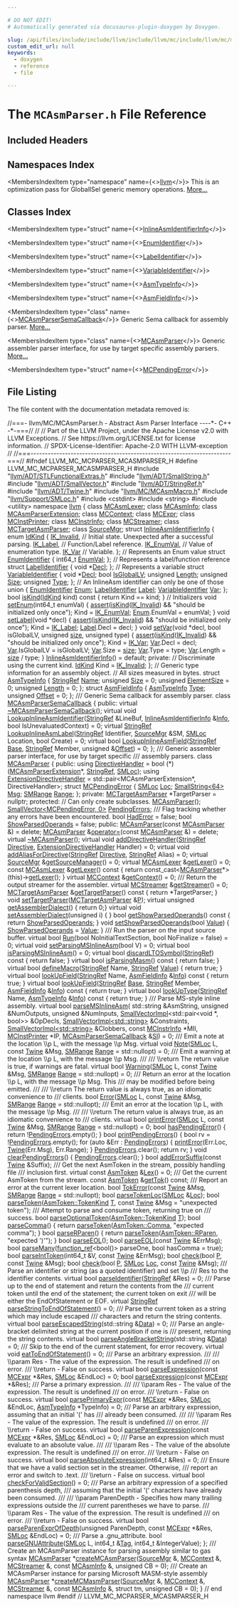 ```yaml
---

# DO NOT EDIT!
# Automatically generated via docusaurus-plugin-doxygen by Doxygen.

slug: /api/files/include/include/llvm/include/llvm/mc/include/llvm/mc/mcparser/mcasmparser-h
custom_edit_url: null
keywords:
  - doxygen
  - reference
  - file

---
```





# The `MCAsmParser.h` File Reference

<DoxygenPage pluginConfig={pluginConfig}>



## Included Headers

<IncludesList>
<IncludesListItem
  filePath="llvm/ADT/STLFunctionalExtras.h"
  permalink="/docs/api/files/include/include/llvm/include/llvm/adt/stlfunctionalextras-h"
  isLocal="true" />
<IncludesListItem
  filePath="llvm/ADT/SmallString.h"
  permalink="/docs/api/files/include/include/llvm/include/llvm/adt/smallstring-h"
  isLocal="true" />
<IncludesListItem
  filePath="llvm/ADT/SmallVector.h"
  permalink="/docs/api/files/include/include/llvm/include/llvm/adt/smallvector-h"
  isLocal="true" />
<IncludesListItem
  filePath="llvm/ADT/StringRef.h"
  permalink="/docs/api/files/include/include/llvm/include/llvm/adt/stringref-h"
  isLocal="true" />
<IncludesListItem
  filePath="llvm/ADT/Twine.h"
  permalink="/docs/api/files/include/include/llvm/include/llvm/adt/twine-h"
  isLocal="true" />
<IncludesListItem
  filePath="llvm/MC/MCAsmMacro.h"
  permalink="/docs/api/files/include/include/llvm/include/llvm/mc/mcasmmacro-h"
  isLocal="true" />
<IncludesListItem
  filePath="llvm/Support/SMLoc.h"
  permalink="/docs/api/files/include/include/llvm/include/llvm/support/smloc-h"
  isLocal="true" />
<IncludesListItem
  filePath="cstdint"
  permalink=""
  isLocal="false" />
<IncludesListItem
  filePath="string"
  permalink=""
  isLocal="false" />
<IncludesListItem
  filePath="utility"
  permalink=""
  isLocal="false" />
</IncludesList>

## Namespaces Index

<MembersIndex>

<MembersIndexItem
  type="namespace"
  name={<><a href="/docs/api/namespaces/llvm">llvm</a></>}>
This is an optimization pass for GlobalISel generic memory operations. <a href="/docs/api/namespaces/llvm/#details">More...</a>
</MembersIndexItem>

</MembersIndex>

## Classes Index

<MembersIndex>

<MembersIndexItem
  type="struct"
  name={<><a href="/docs/api/structs/llvm/inlineasmidentifierinfo">InlineAsmIdentifierInfo</a></>}>
</MembersIndexItem>

<MembersIndexItem
  type="struct"
  name={<><a href="/docs/api/structs/llvm/inlineasmidentifierinfo/enumidentifier">EnumIdentifier</a></>}>
</MembersIndexItem>

<MembersIndexItem
  type="struct"
  name={<><a href="/docs/api/structs/llvm/inlineasmidentifierinfo/labelidentifier">LabelIdentifier</a></>}>
</MembersIndexItem>

<MembersIndexItem
  type="struct"
  name={<><a href="/docs/api/structs/llvm/inlineasmidentifierinfo/variableidentifier">VariableIdentifier</a></>}>
</MembersIndexItem>

<MembersIndexItem
  type="struct"
  name={<><a href="/docs/api/structs/llvm/asmtypeinfo">AsmTypeInfo</a></>}>
</MembersIndexItem>

<MembersIndexItem
  type="struct"
  name={<><a href="/docs/api/structs/llvm/asmfieldinfo">AsmFieldInfo</a></>}>
</MembersIndexItem>

<MembersIndexItem
  type="class"
  name={<><a href="/docs/api/classes/llvm/mcasmparsersemacallback">MCAsmParserSemaCallback</a></>}>
Generic Sema callback for assembly parser. <a href="/docs/api/classes/llvm/mcasmparsersemacallback/#details">More...</a>
</MembersIndexItem>

<MembersIndexItem
  type="class"
  name={<><a href="/docs/api/classes/llvm/mcasmparser">MCAsmParser</a></>}>
Generic assembler parser interface, for use by target specific assembly parsers. <a href="/docs/api/classes/llvm/mcasmparser/#details">More...</a>
</MembersIndexItem>

<MembersIndexItem
  type="struct"
  name={<><a href="/docs/api/structs/llvm/mcasmparser/mcpendingerror">MCPendingError</a></>}>
</MembersIndexItem>

</MembersIndex>


## File Listing

The file content with the documentation metadata removed is:

<ProgramListing>

<Link id="l00001" /><CodeLine lineNumber="1"><span class="doxyHighlightComment">//===- llvm/MC/MCAsmParser.h - Abstract Asm Parser Interface ----&#42;- C++ -&#42;-===//</span></CodeLine>
<Link id="l00002" /><CodeLine lineNumber="2"><span class="doxyHighlightComment">//</span></CodeLine>
<Link id="l00003" /><CodeLine lineNumber="3"><span class="doxyHighlightComment">// Part of the LLVM Project, under the Apache License v2.0 with LLVM Exceptions.</span></CodeLine>
<Link id="l00004" /><CodeLine lineNumber="4"><span class="doxyHighlightComment">// See https://llvm.org/LICENSE.txt for license information.</span></CodeLine>
<Link id="l00005" /><CodeLine lineNumber="5"><span class="doxyHighlightComment">// SPDX-License-Identifier: Apache-2.0 WITH LLVM-exception</span></CodeLine>
<Link id="l00006" /><CodeLine lineNumber="6"><span class="doxyHighlightComment">//</span></CodeLine>
<Link id="l00007" /><CodeLine lineNumber="7"><span class="doxyHighlightComment">//===----------------------------------------------------------------------===//</span></CodeLine>
<Link id="l00008" /><CodeLine lineNumber="8"></CodeLine>
<Link id="l00009" /><CodeLine lineNumber="9"><span class="doxyHighlightPreprocessor">#ifndef LLVM&#95;MC&#95;MCPARSER&#95;MCASMPARSER&#95;H</span></CodeLine>
<Link id="l00010" /><CodeLine lineNumber="10"><span class="doxyHighlightPreprocessor">#define LLVM&#95;MC&#95;MCPARSER&#95;MCASMPARSER&#95;H</span></CodeLine>
<Link id="l00011" /><CodeLine lineNumber="11"></CodeLine>
<Link id="l00012" /><CodeLine lineNumber="12"><span class="doxyHighlightPreprocessor">#include &quot;<a href="/docs/api/files/include/include/llvm/include/llvm/adt/stlfunctionalextras-h">llvm/ADT/STLFunctionalExtras.h</a>&quot;</span></CodeLine>
<Link id="l00013" /><CodeLine lineNumber="13"><span class="doxyHighlightPreprocessor">#include &quot;<a href="/docs/api/files/include/include/llvm/include/llvm/adt/smallstring-h">llvm/ADT/SmallString.h</a>&quot;</span></CodeLine>
<Link id="l00014" /><CodeLine lineNumber="14"><span class="doxyHighlightPreprocessor">#include &quot;<a href="/docs/api/files/include/include/llvm/include/llvm/adt/smallvector-h">llvm/ADT/SmallVector.h</a>&quot;</span></CodeLine>
<Link id="l00015" /><CodeLine lineNumber="15"><span class="doxyHighlightPreprocessor">#include &quot;<a href="/docs/api/files/include/include/llvm/include/llvm/adt/stringref-h">llvm/ADT/StringRef.h</a>&quot;</span></CodeLine>
<Link id="l00016" /><CodeLine lineNumber="16"><span class="doxyHighlightPreprocessor">#include &quot;<a href="/docs/api/files/include/include/llvm/include/llvm/adt/twine-h">llvm/ADT/Twine.h</a>&quot;</span></CodeLine>
<Link id="l00017" /><CodeLine lineNumber="17"><span class="doxyHighlightPreprocessor">#include &quot;<a href="/docs/api/files/include/include/llvm/include/llvm/mc/mcasmmacro-h">llvm/MC/MCAsmMacro.h</a>&quot;</span></CodeLine>
<Link id="l00018" /><CodeLine lineNumber="18"><span class="doxyHighlightPreprocessor">#include &quot;<a href="/docs/api/files/include/include/llvm/include/llvm/support/smloc-h">llvm/Support/SMLoc.h</a>&quot;</span></CodeLine>
<Link id="l00019" /><CodeLine lineNumber="19"><span class="doxyHighlightPreprocessor">#include &lt;cstdint&gt;</span></CodeLine>
<Link id="l00020" /><CodeLine lineNumber="20"><span class="doxyHighlightPreprocessor">#include &lt;string&gt;</span></CodeLine>
<Link id="l00021" /><CodeLine lineNumber="21"><span class="doxyHighlightPreprocessor">#include &lt;utility&gt;</span></CodeLine>
<Link id="l00022" /><CodeLine lineNumber="22"></CodeLine>
<Link id="l00023" /><CodeLine lineNumber="23"><span class="doxyHighlightKeyword">namespace </span><span class="doxyHighlight"><a href="/docs/api/namespaces/llvm">llvm</a> &#123;</span></CodeLine>
<Link id="l00024" /><CodeLine lineNumber="24"></CodeLine>
<Link id="l00025" /><CodeLine lineNumber="25"><span class="doxyHighlightKeyword">class </span><span class="doxyHighlight"><a href="/docs/api/classes/llvm/mcasmlexer">MCAsmLexer</a>;</span></CodeLine>
<Link id="l00026" /><CodeLine lineNumber="26"><span class="doxyHighlightKeyword">class </span><span class="doxyHighlight"><a href="/docs/api/classes/llvm/mcasminfo">MCAsmInfo</a>;</span></CodeLine>
<Link id="l00027" /><CodeLine lineNumber="27"><span class="doxyHighlightKeyword">class </span><span class="doxyHighlight"><a href="/docs/api/classes/llvm/mcasmparserextension">MCAsmParserExtension</a>;</span></CodeLine>
<Link id="l00028" /><CodeLine lineNumber="28"><span class="doxyHighlightKeyword">class </span><span class="doxyHighlight"><a href="/docs/api/classes/llvm/mccontext">MCContext</a>;</span></CodeLine>
<Link id="l00029" /><CodeLine lineNumber="29"><span class="doxyHighlightKeyword">class </span><span class="doxyHighlight"><a href="/docs/api/classes/llvm/mcexpr">MCExpr</a>;</span></CodeLine>
<Link id="l00030" /><CodeLine lineNumber="30"><span class="doxyHighlightKeyword">class </span><span class="doxyHighlight"><a href="/docs/api/classes/llvm/mcinstprinter">MCInstPrinter</a>;</span></CodeLine>
<Link id="l00031" /><CodeLine lineNumber="31"><span class="doxyHighlightKeyword">class </span><span class="doxyHighlight"><a href="/docs/api/classes/llvm/mcinstrinfo">MCInstrInfo</a>;</span></CodeLine>
<Link id="l00032" /><CodeLine lineNumber="32"><span class="doxyHighlightKeyword">class </span><span class="doxyHighlight"><a href="/docs/api/classes/llvm/mcstreamer">MCStreamer</a>;</span></CodeLine>
<Link id="l00033" /><CodeLine lineNumber="33"><span class="doxyHighlightKeyword">class </span><span class="doxyHighlight"><a href="/docs/api/classes/llvm/mctargetasmparser">MCTargetAsmParser</a>;</span></CodeLine>
<Link id="l00034" /><CodeLine lineNumber="34"><span class="doxyHighlightKeyword">class </span><span class="doxyHighlight"><a href="/docs/api/classes/llvm/sourcemgr">SourceMgr</a>;</span></CodeLine>
<Link id="l00035" /><CodeLine lineNumber="35"></CodeLine>
<Link id="l00036" /><CodeLine lineNumber="36" lineLink="/docs/api/structs/llvm/inlineasmidentifierinfo"><span class="doxyHighlightKeyword">struct </span><span class="doxyHighlight"><a href="/docs/api/structs/llvm/inlineasmidentifierinfo/#abfe55f03726f7572e8f634f641f23f8e">InlineAsmIdentifierInfo</a> &#123;</span></CodeLine>
<Link id="l00037" /><CodeLine lineNumber="37" lineLink="/docs/api/structs/llvm/inlineasmidentifierinfo/#a04889d7b2cc61d9a2bd7841c9d536b21"><span class="doxyHighlight">  </span><span class="doxyHighlightKeyword">enum</span><span class="doxyHighlight"> <a href="/docs/api/structs/llvm/inlineasmidentifierinfo/#a04889d7b2cc61d9a2bd7841c9d536b21">IdKind</a> &#123;</span></CodeLine>
<Link id="l00038" /><CodeLine lineNumber="38" lineLink="/docs/api/structs/llvm/inlineasmidentifierinfo/#a04889d7b2cc61d9a2bd7841c9d536b21a044c43878f4e8874c76d38351729de4e"><span class="doxyHighlight">    <a href="/docs/api/structs/llvm/inlineasmidentifierinfo/#a04889d7b2cc61d9a2bd7841c9d536b21a044c43878f4e8874c76d38351729de4e">IK&#95;Invalid</a>,  </span><span class="doxyHighlightComment">// Initial state. Unexpected after a successful parsing.</span></CodeLine>
<Link id="l00039" /><CodeLine lineNumber="39" lineLink="/docs/api/structs/llvm/inlineasmidentifierinfo/#a04889d7b2cc61d9a2bd7841c9d536b21a6917178e396791b6f56defcc817c7dec"><span class="doxyHighlight">    <a href="/docs/api/structs/llvm/inlineasmidentifierinfo/#a04889d7b2cc61d9a2bd7841c9d536b21a6917178e396791b6f56defcc817c7dec">IK&#95;Label</a>,    </span><span class="doxyHighlightComment">// Function/Label reference.</span></CodeLine>
<Link id="l00040" /><CodeLine lineNumber="40" lineLink="/docs/api/structs/llvm/inlineasmidentifierinfo/#a04889d7b2cc61d9a2bd7841c9d536b21a704007697830db898bcf02cd0eb6c704"><span class="doxyHighlight">    <a href="/docs/api/structs/llvm/inlineasmidentifierinfo/#a04889d7b2cc61d9a2bd7841c9d536b21a704007697830db898bcf02cd0eb6c704">IK&#95;EnumVal</a>,  </span><span class="doxyHighlightComment">// Value of enumeration type.</span></CodeLine>
<Link id="l00041" /><CodeLine lineNumber="41" lineLink="/docs/api/structs/llvm/inlineasmidentifierinfo/#a04889d7b2cc61d9a2bd7841c9d536b21ab7b8a36ea4c5f45a99971e9fd207aa0f"><span class="doxyHighlight">    <a href="/docs/api/structs/llvm/inlineasmidentifierinfo/#a04889d7b2cc61d9a2bd7841c9d536b21ab7b8a36ea4c5f45a99971e9fd207aa0f">IK&#95;Var</a>       </span><span class="doxyHighlightComment">// Variable.</span></CodeLine>
<Link id="l00042" /><CodeLine lineNumber="42"><span class="doxyHighlight">  &#125;;</span></CodeLine>
<Link id="l00043" /><CodeLine lineNumber="43"><span class="doxyHighlight">  </span><span class="doxyHighlightComment">// Represents an Enum value</span></CodeLine>
<Link id="l00044" /><CodeLine lineNumber="44" lineLink="/docs/api/structs/llvm/inlineasmidentifierinfo/enumidentifier"><span class="doxyHighlight">  </span><span class="doxyHighlightKeyword">struct </span><span class="doxyHighlight"><a href="/docs/api/structs/llvm/inlineasmidentifierinfo/enumidentifier">EnumIdentifier</a> &#123;</span></CodeLine>
<Link id="l00045" /><CodeLine lineNumber="45" lineLink="/docs/api/structs/llvm/inlineasmidentifierinfo/enumidentifier/#a19b2a489106173131970456cc43b6196"><span class="doxyHighlight">    int64&#95;t <a href="/docs/api/structs/llvm/inlineasmidentifierinfo/enumidentifier/#a19b2a489106173131970456cc43b6196">EnumVal</a>;</span></CodeLine>
<Link id="l00046" /><CodeLine lineNumber="46"><span class="doxyHighlight">  &#125;;</span></CodeLine>
<Link id="l00047" /><CodeLine lineNumber="47"><span class="doxyHighlight">  </span><span class="doxyHighlightComment">// Represents a label/function reference</span></CodeLine>
<Link id="l00048" /><CodeLine lineNumber="48" lineLink="/docs/api/structs/llvm/inlineasmidentifierinfo/labelidentifier"><span class="doxyHighlight">  </span><span class="doxyHighlightKeyword">struct </span><span class="doxyHighlight"><a href="/docs/api/structs/llvm/inlineasmidentifierinfo/labelidentifier">LabelIdentifier</a> &#123;</span></CodeLine>
<Link id="l00049" /><CodeLine lineNumber="49" lineLink="/docs/api/structs/llvm/inlineasmidentifierinfo/labelidentifier/#a15b3d875ad712dfac4d74d1ee3ffa9fa"><span class="doxyHighlight">    </span><span class="doxyHighlightKeywordType">void</span><span class="doxyHighlight"> &#42;<a href="/docs/api/structs/llvm/inlineasmidentifierinfo/labelidentifier/#a15b3d875ad712dfac4d74d1ee3ffa9fa">Decl</a>;</span></CodeLine>
<Link id="l00050" /><CodeLine lineNumber="50"><span class="doxyHighlight">  &#125;;</span></CodeLine>
<Link id="l00051" /><CodeLine lineNumber="51"><span class="doxyHighlight">  </span><span class="doxyHighlightComment">// Represents a variable</span></CodeLine>
<Link id="l00052" /><CodeLine lineNumber="52" lineLink="/docs/api/structs/llvm/inlineasmidentifierinfo/variableidentifier"><span class="doxyHighlight">  </span><span class="doxyHighlightKeyword">struct </span><span class="doxyHighlight"><a href="/docs/api/structs/llvm/inlineasmidentifierinfo/variableidentifier">VariableIdentifier</a> &#123;</span></CodeLine>
<Link id="l00053" /><CodeLine lineNumber="53" lineLink="/docs/api/structs/llvm/inlineasmidentifierinfo/variableidentifier/#a49a6231b090b834df33fb408e5195772"><span class="doxyHighlight">    </span><span class="doxyHighlightKeywordType">void</span><span class="doxyHighlight"> &#42;<a href="/docs/api/structs/llvm/inlineasmidentifierinfo/variableidentifier/#a49a6231b090b834df33fb408e5195772">Decl</a>;</span></CodeLine>
<Link id="l00054" /><CodeLine lineNumber="54" lineLink="/docs/api/structs/llvm/inlineasmidentifierinfo/variableidentifier/#a09fd2b04597b0fad9324daffde638635"><span class="doxyHighlight">    </span><span class="doxyHighlightKeywordType">bool</span><span class="doxyHighlight"> <a href="/docs/api/structs/llvm/inlineasmidentifierinfo/variableidentifier/#a09fd2b04597b0fad9324daffde638635">IsGlobalLV</a>;</span></CodeLine>
<Link id="l00055" /><CodeLine lineNumber="55" lineLink="/docs/api/structs/llvm/inlineasmidentifierinfo/variableidentifier/#a8d354b52d233d86fd3613b30d7ac82f0"><span class="doxyHighlight">    </span><span class="doxyHighlightKeywordType">unsigned</span><span class="doxyHighlight"> <a href="/docs/api/structs/llvm/inlineasmidentifierinfo/variableidentifier/#a8d354b52d233d86fd3613b30d7ac82f0">Length</a>;</span></CodeLine>
<Link id="l00056" /><CodeLine lineNumber="56" lineLink="/docs/api/structs/llvm/inlineasmidentifierinfo/variableidentifier/#aa1d283f55deafd123181534891466b87"><span class="doxyHighlight">    </span><span class="doxyHighlightKeywordType">unsigned</span><span class="doxyHighlight"> <a href="/docs/api/structs/llvm/inlineasmidentifierinfo/variableidentifier/#aa1d283f55deafd123181534891466b87">Size</a>;</span></CodeLine>
<Link id="l00057" /><CodeLine lineNumber="57" lineLink="/docs/api/structs/llvm/inlineasmidentifierinfo/variableidentifier/#a8b8cc68c99b1f3f9842811eb46db9695"><span class="doxyHighlight">    </span><span class="doxyHighlightKeywordType">unsigned</span><span class="doxyHighlight"> <a href="/docs/api/structs/llvm/inlineasmidentifierinfo/variableidentifier/#a8b8cc68c99b1f3f9842811eb46db9695">Type</a>;</span></CodeLine>
<Link id="l00058" /><CodeLine lineNumber="58"><span class="doxyHighlight">  &#125;;</span></CodeLine>
<Link id="l00059" /><CodeLine lineNumber="59"><span class="doxyHighlight">  </span><span class="doxyHighlightComment">// An InlineAsm identifier can only be one of those</span></CodeLine>
<Link id="l00060" /><CodeLine lineNumber="60"><span class="doxyHighlight">  </span><span class="doxyHighlightKeyword">union </span><span class="doxyHighlight">&#123;</span></CodeLine>
<Link id="l00061" /><CodeLine lineNumber="61" lineLink="/docs/api/structs/llvm/inlineasmidentifierinfo/#a4817b89e743b5e19b1b4d680884f4bc5"><span class="doxyHighlight">    <a href="/docs/api/structs/llvm/inlineasmidentifierinfo/enumidentifier">EnumIdentifier</a> <a href="/docs/api/structs/llvm/inlineasmidentifierinfo/#a4817b89e743b5e19b1b4d680884f4bc5">Enum</a>;</span></CodeLine>
<Link id="l00062" /><CodeLine lineNumber="62" lineLink="/docs/api/structs/llvm/inlineasmidentifierinfo/#ad81ddf5547f936de62e391c7ef40b86f"><span class="doxyHighlight">    <a href="/docs/api/structs/llvm/inlineasmidentifierinfo/labelidentifier">LabelIdentifier</a> <a href="/docs/api/structs/llvm/inlineasmidentifierinfo/#ad81ddf5547f936de62e391c7ef40b86f">Label</a>;</span></CodeLine>
<Link id="l00063" /><CodeLine lineNumber="63" lineLink="/docs/api/structs/llvm/inlineasmidentifierinfo/#a5cfdb7a6308cd66fdc1659cc5c6b9588"><span class="doxyHighlight">    <a href="/docs/api/structs/llvm/inlineasmidentifierinfo/variableidentifier">VariableIdentifier</a> <a href="/docs/api/structs/llvm/inlineasmidentifierinfo/#a5cfdb7a6308cd66fdc1659cc5c6b9588">Var</a>;</span></CodeLine>
<Link id="l00064" /><CodeLine lineNumber="64"><span class="doxyHighlight">  &#125;;</span></CodeLine>
<Link id="l00065" /><CodeLine lineNumber="65" lineLink="/docs/api/structs/llvm/inlineasmidentifierinfo/#a8a01da0b2db675cdbdb09d618836cb44"><span class="doxyHighlight">  </span><span class="doxyHighlightKeywordType">bool</span><span class="doxyHighlight"> <a href="/docs/api/structs/llvm/inlineasmidentifierinfo/#a8a01da0b2db675cdbdb09d618836cb44">isKind</a>(<a href="/docs/api/structs/llvm/inlineasmidentifierinfo/#a04889d7b2cc61d9a2bd7841c9d536b21">IdKind</a> kind)</span><span class="doxyHighlightKeyword"> const </span><span class="doxyHighlight">&#123; </span><span class="doxyHighlightKeywordFlow">return</span><span class="doxyHighlight"> Kind == kind; &#125;</span></CodeLine>
<Link id="l00066" /><CodeLine lineNumber="66"><span class="doxyHighlight">  </span><span class="doxyHighlightComment">// Initializers</span></CodeLine>
<Link id="l00067" /><CodeLine lineNumber="67" lineLink="/docs/api/structs/llvm/inlineasmidentifierinfo/#aa6eb96f6f80512d1109bcd2d9806372d"><span class="doxyHighlight">  </span><span class="doxyHighlightKeywordType">void</span><span class="doxyHighlight"> <a href="/docs/api/structs/llvm/inlineasmidentifierinfo/#aa6eb96f6f80512d1109bcd2d9806372d">setEnum</a>(int64&#95;t enumVal) &#123;</span></CodeLine>
<Link id="l00068" /><CodeLine lineNumber="68"><span class="doxyHighlight">    <a href="/docs/api/files/lib/lib/target/lib/target/amdgpu/silowercontrolflow-cpp/#a4868c5d81c5ccc98c47aeab6244346a0">assert</a>(<a href="/docs/api/structs/llvm/inlineasmidentifierinfo/#a8a01da0b2db675cdbdb09d618836cb44">isKind</a>(<a href="/docs/api/structs/llvm/inlineasmidentifierinfo/#a04889d7b2cc61d9a2bd7841c9d536b21a044c43878f4e8874c76d38351729de4e">IK&#95;Invalid</a>) &amp;&amp; </span><span class="doxyHighlightStringLiteral">&quot;should be initialized only once&quot;</span><span class="doxyHighlight">);</span></CodeLine>
<Link id="l00069" /><CodeLine lineNumber="69"><span class="doxyHighlight">    Kind = <a href="/docs/api/structs/llvm/inlineasmidentifierinfo/#a04889d7b2cc61d9a2bd7841c9d536b21a704007697830db898bcf02cd0eb6c704">IK&#95;EnumVal</a>;</span></CodeLine>
<Link id="l00070" /><CodeLine lineNumber="70"><span class="doxyHighlight">    <a href="/docs/api/structs/llvm/inlineasmidentifierinfo/#a4817b89e743b5e19b1b4d680884f4bc5">Enum</a>.EnumVal = enumVal;</span></CodeLine>
<Link id="l00071" /><CodeLine lineNumber="71"><span class="doxyHighlight">  &#125;</span></CodeLine>
<Link id="l00072" /><CodeLine lineNumber="72" lineLink="/docs/api/structs/llvm/inlineasmidentifierinfo/#a7bbcf1e72836591c303695e7d01f2b83"><span class="doxyHighlight">  </span><span class="doxyHighlightKeywordType">void</span><span class="doxyHighlight"> <a href="/docs/api/structs/llvm/inlineasmidentifierinfo/#a7bbcf1e72836591c303695e7d01f2b83">setLabel</a>(</span><span class="doxyHighlightKeywordType">void</span><span class="doxyHighlight"> &#42;decl) &#123;</span></CodeLine>
<Link id="l00073" /><CodeLine lineNumber="73"><span class="doxyHighlight">    <a href="/docs/api/files/lib/lib/target/lib/target/amdgpu/silowercontrolflow-cpp/#a4868c5d81c5ccc98c47aeab6244346a0">assert</a>(<a href="/docs/api/structs/llvm/inlineasmidentifierinfo/#a8a01da0b2db675cdbdb09d618836cb44">isKind</a>(<a href="/docs/api/structs/llvm/inlineasmidentifierinfo/#a04889d7b2cc61d9a2bd7841c9d536b21a044c43878f4e8874c76d38351729de4e">IK&#95;Invalid</a>) &amp;&amp; </span><span class="doxyHighlightStringLiteral">&quot;should be initialized only once&quot;</span><span class="doxyHighlight">);</span></CodeLine>
<Link id="l00074" /><CodeLine lineNumber="74"><span class="doxyHighlight">    Kind = <a href="/docs/api/structs/llvm/inlineasmidentifierinfo/#a04889d7b2cc61d9a2bd7841c9d536b21a6917178e396791b6f56defcc817c7dec">IK&#95;Label</a>;</span></CodeLine>
<Link id="l00075" /><CodeLine lineNumber="75"><span class="doxyHighlight">    <a href="/docs/api/structs/llvm/inlineasmidentifierinfo/#ad81ddf5547f936de62e391c7ef40b86f">Label</a>.Decl = decl;</span></CodeLine>
<Link id="l00076" /><CodeLine lineNumber="76"><span class="doxyHighlight">  &#125;</span></CodeLine>
<Link id="l00077" /><CodeLine lineNumber="77" lineLink="/docs/api/structs/llvm/inlineasmidentifierinfo/#a529b4a51ca5a97a5d9773f27e93a8e9c"><span class="doxyHighlight">  </span><span class="doxyHighlightKeywordType">void</span><span class="doxyHighlight"> <a href="/docs/api/structs/llvm/inlineasmidentifierinfo/#a529b4a51ca5a97a5d9773f27e93a8e9c">setVar</a>(</span><span class="doxyHighlightKeywordType">void</span><span class="doxyHighlight"> &#42;decl, </span><span class="doxyHighlightKeywordType">bool</span><span class="doxyHighlight"> isGlobalLV, </span><span class="doxyHighlightKeywordType">unsigned</span><span class="doxyHighlight"> <a href="/docs/api/namespaces/llvm/#a10f3d955592ae2bc745f57e5b48ae115">size</a>, </span><span class="doxyHighlightKeywordType">unsigned</span><span class="doxyHighlight"> type) &#123;</span></CodeLine>
<Link id="l00078" /><CodeLine lineNumber="78"><span class="doxyHighlight">    <a href="/docs/api/files/lib/lib/target/lib/target/amdgpu/silowercontrolflow-cpp/#a4868c5d81c5ccc98c47aeab6244346a0">assert</a>(<a href="/docs/api/structs/llvm/inlineasmidentifierinfo/#a8a01da0b2db675cdbdb09d618836cb44">isKind</a>(<a href="/docs/api/structs/llvm/inlineasmidentifierinfo/#a04889d7b2cc61d9a2bd7841c9d536b21a044c43878f4e8874c76d38351729de4e">IK&#95;Invalid</a>) &amp;&amp; </span><span class="doxyHighlightStringLiteral">&quot;should be initialized only once&quot;</span><span class="doxyHighlight">);</span></CodeLine>
<Link id="l00079" /><CodeLine lineNumber="79"><span class="doxyHighlight">    Kind = <a href="/docs/api/structs/llvm/inlineasmidentifierinfo/#a04889d7b2cc61d9a2bd7841c9d536b21ab7b8a36ea4c5f45a99971e9fd207aa0f">IK&#95;Var</a>;</span></CodeLine>
<Link id="l00080" /><CodeLine lineNumber="80"><span class="doxyHighlight">    <a href="/docs/api/structs/llvm/inlineasmidentifierinfo/#a5cfdb7a6308cd66fdc1659cc5c6b9588">Var</a>.Decl = decl;</span></CodeLine>
<Link id="l00081" /><CodeLine lineNumber="81"><span class="doxyHighlight">    <a href="/docs/api/structs/llvm/inlineasmidentifierinfo/#a5cfdb7a6308cd66fdc1659cc5c6b9588">Var</a>.IsGlobalLV = isGlobalLV;</span></CodeLine>
<Link id="l00082" /><CodeLine lineNumber="82"><span class="doxyHighlight">    <a href="/docs/api/structs/llvm/inlineasmidentifierinfo/#a5cfdb7a6308cd66fdc1659cc5c6b9588">Var</a>.Size = <a href="/docs/api/namespaces/llvm/#a10f3d955592ae2bc745f57e5b48ae115">size</a>;</span></CodeLine>
<Link id="l00083" /><CodeLine lineNumber="83"><span class="doxyHighlight">    <a href="/docs/api/structs/llvm/inlineasmidentifierinfo/#a5cfdb7a6308cd66fdc1659cc5c6b9588">Var</a>.Type = type;</span></CodeLine>
<Link id="l00084" /><CodeLine lineNumber="84"><span class="doxyHighlight">    <a href="/docs/api/structs/llvm/inlineasmidentifierinfo/#a5cfdb7a6308cd66fdc1659cc5c6b9588">Var</a>.Length = <a href="/docs/api/namespaces/llvm/#a10f3d955592ae2bc745f57e5b48ae115">size</a> / type;</span></CodeLine>
<Link id="l00085" /><CodeLine lineNumber="85"><span class="doxyHighlight">  &#125;</span></CodeLine>
<Link id="l00086" /><CodeLine lineNumber="86" lineLink="/docs/api/structs/llvm/inlineasmidentifierinfo/#abfe55f03726f7572e8f634f641f23f8e"><span class="doxyHighlight">  <a href="/docs/api/structs/llvm/inlineasmidentifierinfo/#abfe55f03726f7572e8f634f641f23f8e">InlineAsmIdentifierInfo</a>() = </span><span class="doxyHighlightKeywordFlow">default</span><span class="doxyHighlight">;</span></CodeLine>
<Link id="l00087" /><CodeLine lineNumber="87"></CodeLine>
<Link id="l00088" /><CodeLine lineNumber="88"><span class="doxyHighlightKeyword">private</span><span class="doxyHighlight">:</span></CodeLine>
<Link id="l00089" /><CodeLine lineNumber="89"><span class="doxyHighlight">  </span><span class="doxyHighlightComment">// Discriminate using the current kind.</span></CodeLine>
<Link id="l00090" /><CodeLine lineNumber="90"><span class="doxyHighlight">  <a href="/docs/api/structs/llvm/inlineasmidentifierinfo/#a04889d7b2cc61d9a2bd7841c9d536b21">IdKind</a> Kind = <a href="/docs/api/structs/llvm/inlineasmidentifierinfo/#a04889d7b2cc61d9a2bd7841c9d536b21a044c43878f4e8874c76d38351729de4e">IK&#95;Invalid</a>;</span></CodeLine>
<Link id="l00091" /><CodeLine lineNumber="91"><span class="doxyHighlight">&#125;;</span></CodeLine>
<Link id="l00092" /><CodeLine lineNumber="92"></CodeLine>
<Link id="l00093" /><CodeLine lineNumber="93"><span class="doxyHighlightComment">// Generic type information for an assembly object.</span></CodeLine>
<Link id="l00094" /><CodeLine lineNumber="94"><span class="doxyHighlightComment">// All sizes measured in bytes.</span></CodeLine>
<Link id="l00095" /><CodeLine lineNumber="95" lineLink="/docs/api/structs/llvm/asmtypeinfo"><span class="doxyHighlightKeyword">struct </span><span class="doxyHighlight"><a href="/docs/api/structs/llvm/asmtypeinfo">AsmTypeInfo</a> &#123;</span></CodeLine>
<Link id="l00096" /><CodeLine lineNumber="96" lineLink="/docs/api/structs/llvm/asmtypeinfo/#af70e0f6aae81a4509f63cdbde77b910e"><span class="doxyHighlight">  <a href="/docs/api/classes/llvm/stringref">StringRef</a> <a href="/docs/api/structs/llvm/asmtypeinfo/#af70e0f6aae81a4509f63cdbde77b910e">Name</a>;</span></CodeLine>
<Link id="l00097" /><CodeLine lineNumber="97" lineLink="/docs/api/structs/llvm/asmtypeinfo/#a264c12c1e8030cf0b1457e4ff75eccc6"><span class="doxyHighlight">  </span><span class="doxyHighlightKeywordType">unsigned</span><span class="doxyHighlight"> <a href="/docs/api/structs/llvm/asmtypeinfo/#a264c12c1e8030cf0b1457e4ff75eccc6">Size</a> = 0;</span></CodeLine>
<Link id="l00098" /><CodeLine lineNumber="98" lineLink="/docs/api/structs/llvm/asmtypeinfo/#adf1c242b4e0a34f445ca844b53eac49a"><span class="doxyHighlight">  </span><span class="doxyHighlightKeywordType">unsigned</span><span class="doxyHighlight"> <a href="/docs/api/structs/llvm/asmtypeinfo/#adf1c242b4e0a34f445ca844b53eac49a">ElementSize</a> = 0;</span></CodeLine>
<Link id="l00099" /><CodeLine lineNumber="99" lineLink="/docs/api/structs/llvm/asmtypeinfo/#ac262b020dd58a0926c19e44ce2132447"><span class="doxyHighlight">  </span><span class="doxyHighlightKeywordType">unsigned</span><span class="doxyHighlight"> <a href="/docs/api/structs/llvm/asmtypeinfo/#ac262b020dd58a0926c19e44ce2132447">Length</a> = 0;</span></CodeLine>
<Link id="l00100" /><CodeLine lineNumber="100"><span class="doxyHighlight">&#125;;</span></CodeLine>
<Link id="l00101" /><CodeLine lineNumber="101"></CodeLine>
<Link id="l00102" /><CodeLine lineNumber="102" lineLink="/docs/api/structs/llvm/asmfieldinfo"><span class="doxyHighlightKeyword">struct </span><span class="doxyHighlight"><a href="/docs/api/structs/llvm/asmfieldinfo">AsmFieldInfo</a> &#123;</span></CodeLine>
<Link id="l00103" /><CodeLine lineNumber="103" lineLink="/docs/api/structs/llvm/asmfieldinfo/#a7d8269d04262e8a300a30289d01c1a37"><span class="doxyHighlight">  <a href="/docs/api/structs/llvm/asmtypeinfo">AsmTypeInfo</a> <a href="/docs/api/structs/llvm/asmfieldinfo/#a7d8269d04262e8a300a30289d01c1a37">Type</a>;</span></CodeLine>
<Link id="l00104" /><CodeLine lineNumber="104" lineLink="/docs/api/structs/llvm/asmfieldinfo/#a865bd1e44425aa8fba54a71639adb7f2"><span class="doxyHighlight">  </span><span class="doxyHighlightKeywordType">unsigned</span><span class="doxyHighlight"> <a href="/docs/api/structs/llvm/asmfieldinfo/#a865bd1e44425aa8fba54a71639adb7f2">Offset</a> = 0;</span></CodeLine>
<Link id="l00105" /><CodeLine lineNumber="105"><span class="doxyHighlight">&#125;;</span></CodeLine>
<Link id="l00106" /><CodeLine lineNumber="106"></CodeLine>
<Link id="l00107" /><CodeLine lineNumber="107"><span class="doxyHighlightComment">/// Generic Sema callback for assembly parser.</span></CodeLine>
<Link id="l00108" /><CodeLine lineNumber="108" lineLink="/docs/api/classes/llvm/mcasmparsersemacallback"><span class="doxyHighlightKeyword">class </span><span class="doxyHighlight"><a href="/docs/api/classes/llvm/mcasmparsersemacallback">MCAsmParserSemaCallback</a> &#123;</span></CodeLine>
<Link id="l00109" /><CodeLine lineNumber="109"><span class="doxyHighlightKeyword">public</span><span class="doxyHighlight">:</span></CodeLine>
<Link id="l00110" /><CodeLine lineNumber="110" lineLink="/docs/api/classes/llvm/mcasmparsersemacallback/#a086b1ac7564c9dea0a5d62d837965d9d"><span class="doxyHighlight">  </span><span class="doxyHighlightKeyword">virtual</span><span class="doxyHighlight"> <a href="/docs/api/classes/llvm/mcasmparsersemacallback/#a086b1ac7564c9dea0a5d62d837965d9d">~MCAsmParserSemaCallback</a>();</span></CodeLine>
<Link id="l00111" /><CodeLine lineNumber="111"></CodeLine>
<Link id="l00112" /><CodeLine lineNumber="112" lineLink="/docs/api/classes/llvm/mcasmparsersemacallback/#abbc6b9da69750bd5103d06546ceb9328"><span class="doxyHighlight">  </span><span class="doxyHighlightKeyword">virtual</span><span class="doxyHighlight"> </span><span class="doxyHighlightKeywordType">void</span><span class="doxyHighlight"> <a href="/docs/api/classes/llvm/mcasmparsersemacallback/#abbc6b9da69750bd5103d06546ceb9328">LookupInlineAsmIdentifier</a>(<a href="/docs/api/classes/llvm/stringref">StringRef</a> &amp;LineBuf,</span></CodeLine>
<Link id="l00113" /><CodeLine lineNumber="113"><span class="doxyHighlight">                                         <a href="/docs/api/structs/llvm/inlineasmidentifierinfo">InlineAsmIdentifierInfo</a> &amp;<a href="/docs/api/files/lib/lib/codegen/lib/codegen/globalisel/cseinfo-cpp/#a75f8a8519c2c9b30e7c06dc5e256fffa">Info</a>,</span></CodeLine>
<Link id="l00114" /><CodeLine lineNumber="114"><span class="doxyHighlight">                                         </span><span class="doxyHighlightKeywordType">bool</span><span class="doxyHighlight"> IsUnevaluatedContext) = 0;</span></CodeLine>
<Link id="l00115" /><CodeLine lineNumber="115" lineLink="/docs/api/classes/llvm/mcasmparsersemacallback/#a9b73cc132556edce37f28572e73d934b"><span class="doxyHighlight">  </span><span class="doxyHighlightKeyword">virtual</span><span class="doxyHighlight"> <a href="/docs/api/classes/llvm/stringref">StringRef</a> <a href="/docs/api/classes/llvm/mcasmparsersemacallback/#a9b73cc132556edce37f28572e73d934b">LookupInlineAsmLabel</a>(<a href="/docs/api/classes/llvm/stringref">StringRef</a> Identifier, <a href="/docs/api/classes/llvm/sourcemgr">SourceMgr</a> &amp;SM,</span></CodeLine>
<Link id="l00116" /><CodeLine lineNumber="116"><span class="doxyHighlight">                                         <a href="/docs/api/classes/llvm/smloc">SMLoc</a> Location, </span><span class="doxyHighlightKeywordType">bool</span><span class="doxyHighlight"> Create) = 0;</span></CodeLine>
<Link id="l00117" /><CodeLine lineNumber="117" lineLink="/docs/api/classes/llvm/mcasmparsersemacallback/#a8e82e508e0163ebe71dc63c954652ac9"><span class="doxyHighlight">  </span><span class="doxyHighlightKeyword">virtual</span><span class="doxyHighlight"> </span><span class="doxyHighlightKeywordType">bool</span><span class="doxyHighlight"> <a href="/docs/api/classes/llvm/mcasmparsersemacallback/#a8e82e508e0163ebe71dc63c954652ac9">LookupInlineAsmField</a>(<a href="/docs/api/classes/llvm/stringref">StringRef</a> <a href="/docs/api/namespaces/llvm/sampleprof/#a702f69807459cc25db5754a5f179d3fcaf6fbeb8fa9f451468611536b00878d41">Base</a>, <a href="/docs/api/classes/llvm/stringref">StringRef</a> Member,</span></CodeLine>
<Link id="l00118" /><CodeLine lineNumber="118"><span class="doxyHighlight">                                    </span><span class="doxyHighlightKeywordType">unsigned</span><span class="doxyHighlight"> &amp;<a href="/docs/api/namespaces/llvm/#a05f5b9a11bdcc5feba62899f95dcf878a3134224cba2545bc57954d3b072aebb4">Offset</a>) = 0;</span></CodeLine>
<Link id="l00119" /><CodeLine lineNumber="119"><span class="doxyHighlight">&#125;;</span></CodeLine>
<Link id="l00120" /><CodeLine lineNumber="120"></CodeLine>
<Link id="l00121" /><CodeLine lineNumber="121"><span class="doxyHighlightComment">/// Generic assembler parser interface, for use by target specific</span></CodeLine>
<Link id="l00122" /><CodeLine lineNumber="122"><span class="doxyHighlightComment">/// assembly parsers.</span></CodeLine>
<Link id="l00123" /><CodeLine lineNumber="123" lineLink="/docs/api/classes/llvm/mcasmparser"><span class="doxyHighlightKeyword">class </span><span class="doxyHighlight"><a href="/docs/api/classes/llvm/mcasmparser/#af7b89d03df4325baa998c69d6ae8c95a">MCAsmParser</a> &#123;</span></CodeLine>
<Link id="l00124" /><CodeLine lineNumber="124"><span class="doxyHighlightKeyword">public</span><span class="doxyHighlight">:</span></CodeLine>
<Link id="l00125" /><CodeLine lineNumber="125" lineLink="/docs/api/classes/llvm/mcasmparser/#aa8ecac29af2004375ccba91a8527a251"><span class="doxyHighlight">  </span><span class="doxyHighlightKeyword">using </span><span class="doxyHighlight"><a href="/docs/api/classes/llvm/mcasmparser/#aa8ecac29af2004375ccba91a8527a251">DirectiveHandler</a> = bool (&#42;)(<a href="/docs/api/classes/llvm/mcasmparserextension">MCAsmParserExtension</a>&#42;, <a href="/docs/api/classes/llvm/stringref">StringRef</a>, <a href="/docs/api/classes/llvm/smloc">SMLoc</a>);</span></CodeLine>
<Link id="l00126" /><CodeLine lineNumber="126" lineLink="/docs/api/classes/llvm/mcasmparser/#a9ce3532c090e7b66928ff9a42dae508c"><span class="doxyHighlight">  </span><span class="doxyHighlightKeyword">using </span><span class="doxyHighlight"><a href="/docs/api/classes/llvm/mcasmparser/#a9ce3532c090e7b66928ff9a42dae508c">ExtensionDirectiveHandler</a> =</span></CodeLine>
<Link id="l00127" /><CodeLine lineNumber="127"><span class="doxyHighlight">      std::pair&lt;MCAsmParserExtension&#42;, DirectiveHandler&gt;;</span></CodeLine>
<Link id="l00128" /><CodeLine lineNumber="128"></CodeLine>
<Link id="l00129" /><CodeLine lineNumber="129" lineLink="/docs/api/structs/llvm/mcasmparser/mcpendingerror"><span class="doxyHighlight">  </span><span class="doxyHighlightKeyword">struct </span><span class="doxyHighlight"><a href="/docs/api/structs/llvm/mcasmparser/mcpendingerror">MCPendingError</a> &#123;</span></CodeLine>
<Link id="l00130" /><CodeLine lineNumber="130" lineLink="/docs/api/structs/llvm/mcasmparser/mcpendingerror/#a1def4a048e32d16864473e0f6fe82dec"><span class="doxyHighlight">    <a href="/docs/api/classes/llvm/smloc">SMLoc</a> <a href="/docs/api/structs/llvm/mcasmparser/mcpendingerror/#a1def4a048e32d16864473e0f6fe82dec">Loc</a>;</span></CodeLine>
<Link id="l00131" /><CodeLine lineNumber="131" lineLink="/docs/api/structs/llvm/mcasmparser/mcpendingerror/#a99b6f8e4fcb44f2bd4017e71685fbca0"><span class="doxyHighlight">    <a href="/docs/api/classes/llvm/smallstring">SmallString&lt;64&gt;</a> <a href="/docs/api/structs/llvm/mcasmparser/mcpendingerror/#a99b6f8e4fcb44f2bd4017e71685fbca0">Msg</a>;</span></CodeLine>
<Link id="l00132" /><CodeLine lineNumber="132" lineLink="/docs/api/structs/llvm/mcasmparser/mcpendingerror/#ad6be755a547950c83558d03f02993795"><span class="doxyHighlight">    <a href="/docs/api/classes/llvm/smrange">SMRange</a> <a href="/docs/api/structs/llvm/mcasmparser/mcpendingerror/#ad6be755a547950c83558d03f02993795">Range</a>;</span></CodeLine>
<Link id="l00133" /><CodeLine lineNumber="133"><span class="doxyHighlight">  &#125;;</span></CodeLine>
<Link id="l00134" /><CodeLine lineNumber="134"></CodeLine>
<Link id="l00135" /><CodeLine lineNumber="135"><span class="doxyHighlightKeyword">private</span><span class="doxyHighlight">:</span></CodeLine>
<Link id="l00136" /><CodeLine lineNumber="136"><span class="doxyHighlight">  <a href="/docs/api/classes/llvm/mctargetasmparser">MCTargetAsmParser</a> &#42;TargetParser = </span><span class="doxyHighlightKeyword">nullptr</span><span class="doxyHighlight">;</span></CodeLine>
<Link id="l00137" /><CodeLine lineNumber="137"></CodeLine>
<Link id="l00138" /><CodeLine lineNumber="138"><span class="doxyHighlightKeyword">protected</span><span class="doxyHighlight">: </span><span class="doxyHighlightComment">// Can only create subclasses.</span></CodeLine>
<Link id="l00139" /><CodeLine lineNumber="139" lineLink="/docs/api/classes/llvm/mcasmparser/#af7b89d03df4325baa998c69d6ae8c95a"><span class="doxyHighlight">  <a href="/docs/api/classes/llvm/mcasmparser/#af7b89d03df4325baa998c69d6ae8c95a">MCAsmParser</a>();</span></CodeLine>
<Link id="l00140" /><CodeLine lineNumber="140"></CodeLine>
<Link id="l00141" /><CodeLine lineNumber="141" lineLink="/docs/api/classes/llvm/mcasmparser/#a7cdbb86564e6641120ab773fac6a62d4"><span class="doxyHighlight">  <a href="/docs/api/classes/llvm/smallvector">SmallVector&lt;MCPendingError, 0&gt;</a> <a href="/docs/api/classes/llvm/mcasmparser/#a7cdbb86564e6641120ab773fac6a62d4">PendingErrors</a>;</span></CodeLine>
<Link id="l00142" /><CodeLine lineNumber="142"></CodeLine>
<Link id="l00143" /><CodeLine lineNumber="143"><span class="doxyHighlightComment">  /// Flag tracking whether any errors have been encountered.</span></CodeLine>
<Link id="l00144" /><CodeLine lineNumber="144" lineLink="/docs/api/classes/llvm/mcasmparser/#afad5b9aac74030a159903f3cf64c481c"><span class="doxyHighlight">  </span><span class="doxyHighlightKeywordType">bool</span><span class="doxyHighlight"> <a href="/docs/api/classes/llvm/mcasmparser/#afad5b9aac74030a159903f3cf64c481c">HadError</a> = </span><span class="doxyHighlightKeyword">false</span><span class="doxyHighlight">;</span></CodeLine>
<Link id="l00145" /><CodeLine lineNumber="145"></CodeLine>
<Link id="l00146" /><CodeLine lineNumber="146" lineLink="/docs/api/classes/llvm/mcasmparser/#a256770fb45edae64541efa7f31ea1d18"><span class="doxyHighlight">  </span><span class="doxyHighlightKeywordType">bool</span><span class="doxyHighlight"> <a href="/docs/api/classes/llvm/mcasmparser/#a256770fb45edae64541efa7f31ea1d18">ShowParsedOperands</a> = </span><span class="doxyHighlightKeyword">false</span><span class="doxyHighlight">;</span></CodeLine>
<Link id="l00147" /><CodeLine lineNumber="147"></CodeLine>
<Link id="l00148" /><CodeLine lineNumber="148"><span class="doxyHighlightKeyword">public</span><span class="doxyHighlight">:</span></CodeLine>
<Link id="l00149" /><CodeLine lineNumber="149" lineLink="/docs/api/classes/llvm/mcasmparser/#a6cafc2281e28c0a263e484d4ed280d36"><span class="doxyHighlight">  <a href="/docs/api/classes/llvm/mcasmparser/#a6cafc2281e28c0a263e484d4ed280d36">MCAsmParser</a>(</span><span class="doxyHighlightKeyword">const</span><span class="doxyHighlight"> <a href="/docs/api/classes/llvm/mcasmparser/#af7b89d03df4325baa998c69d6ae8c95a">MCAsmParser</a> &amp;) = </span><span class="doxyHighlightKeyword">delete</span><span class="doxyHighlight">;</span></CodeLine>
<Link id="l00150" /><CodeLine lineNumber="150" lineLink="/docs/api/classes/llvm/mcasmparser/#a74666f4edd91bcb2d1d86e222d53ba23"><span class="doxyHighlight">  <a href="/docs/api/classes/llvm/mcasmparser/#af7b89d03df4325baa998c69d6ae8c95a">MCAsmParser</a> &amp;<a href="/docs/api/classes/llvm/mcasmparser/#a74666f4edd91bcb2d1d86e222d53ba23">operator=</a>(</span><span class="doxyHighlightKeyword">const</span><span class="doxyHighlight"> <a href="/docs/api/classes/llvm/mcasmparser/#af7b89d03df4325baa998c69d6ae8c95a">MCAsmParser</a> &amp;) = </span><span class="doxyHighlightKeyword">delete</span><span class="doxyHighlight">;</span></CodeLine>
<Link id="l00151" /><CodeLine lineNumber="151" lineLink="/docs/api/classes/llvm/mcasmparser/#ac4ec749397fb66602fd7feadc0a444bf"><span class="doxyHighlight">  </span><span class="doxyHighlightKeyword">virtual</span><span class="doxyHighlight"> <a href="/docs/api/classes/llvm/mcasmparser/#ac4ec749397fb66602fd7feadc0a444bf">~MCAsmParser</a>();</span></CodeLine>
<Link id="l00152" /><CodeLine lineNumber="152"></CodeLine>
<Link id="l00153" /><CodeLine lineNumber="153" lineLink="/docs/api/classes/llvm/mcasmparser/#afd887f0964a96c5e02314deac1ac584f"><span class="doxyHighlight">  </span><span class="doxyHighlightKeyword">virtual</span><span class="doxyHighlight"> </span><span class="doxyHighlightKeywordType">void</span><span class="doxyHighlight"> <a href="/docs/api/classes/llvm/mcasmparser/#afd887f0964a96c5e02314deac1ac584f">addDirectiveHandler</a>(<a href="/docs/api/classes/llvm/stringref">StringRef</a> <a href="/docs/api/classes/llvm/directive">Directive</a>,</span></CodeLine>
<Link id="l00154" /><CodeLine lineNumber="154"><span class="doxyHighlight">                                   <a href="/docs/api/classes/llvm/mcasmparser/#a9ce3532c090e7b66928ff9a42dae508c">ExtensionDirectiveHandler</a> Handler) = 0;</span></CodeLine>
<Link id="l00155" /><CodeLine lineNumber="155"></CodeLine>
<Link id="l00156" /><CodeLine lineNumber="156" lineLink="/docs/api/classes/llvm/mcasmparser/#abd600bd726e3f0dc6745757b8ff99322"><span class="doxyHighlight">  </span><span class="doxyHighlightKeyword">virtual</span><span class="doxyHighlight"> </span><span class="doxyHighlightKeywordType">void</span><span class="doxyHighlight"> <a href="/docs/api/classes/llvm/mcasmparser/#abd600bd726e3f0dc6745757b8ff99322">addAliasForDirective</a>(<a href="/docs/api/classes/llvm/stringref">StringRef</a> <a href="/docs/api/classes/llvm/directive">Directive</a>, <a href="/docs/api/classes/llvm/stringref">StringRef</a> Alias) = 0;</span></CodeLine>
<Link id="l00157" /><CodeLine lineNumber="157"></CodeLine>
<Link id="l00158" /><CodeLine lineNumber="158" lineLink="/docs/api/classes/llvm/mcasmparser/#a592091f24541a576ac6294b097a4061d"><span class="doxyHighlight">  </span><span class="doxyHighlightKeyword">virtual</span><span class="doxyHighlight"> <a href="/docs/api/classes/llvm/sourcemgr">SourceMgr</a> &amp;<a href="/docs/api/classes/llvm/mcasmparser/#a592091f24541a576ac6294b097a4061d">getSourceManager</a>() = 0;</span></CodeLine>
<Link id="l00159" /><CodeLine lineNumber="159"></CodeLine>
<Link id="l00160" /><CodeLine lineNumber="160" lineLink="/docs/api/classes/llvm/mcasmparser/#aa4e7ba9b1dd10c4262ff498f9a7dd397"><span class="doxyHighlight">  </span><span class="doxyHighlightKeyword">virtual</span><span class="doxyHighlight"> <a href="/docs/api/classes/llvm/mcasmlexer">MCAsmLexer</a> &amp;<a href="/docs/api/classes/llvm/mcasmparser/#aa4e7ba9b1dd10c4262ff498f9a7dd397">getLexer</a>() = 0;</span></CodeLine>
<Link id="l00161" /><CodeLine lineNumber="161" lineLink="/docs/api/classes/llvm/mcasmparser/#ace7ef596d65729ae610db919be806113"><span class="doxyHighlight">  </span><span class="doxyHighlightKeyword">const</span><span class="doxyHighlight"> <a href="/docs/api/classes/llvm/mcasmlexer">MCAsmLexer</a> &amp;<a href="/docs/api/classes/llvm/mcasmparser/#ace7ef596d65729ae610db919be806113">getLexer</a>()</span><span class="doxyHighlightKeyword"> const </span><span class="doxyHighlight">&#123;</span></CodeLine>
<Link id="l00162" /><CodeLine lineNumber="162"><span class="doxyHighlight">    </span><span class="doxyHighlightKeywordFlow">return</span><span class="doxyHighlight"> </span><span class="doxyHighlightKeyword">const&#95;cast&lt;</span><span class="doxyHighlight"><a href="/docs/api/classes/llvm/mcasmparser/#af7b89d03df4325baa998c69d6ae8c95a">MCAsmParser</a>&#42;</span><span class="doxyHighlightKeyword">&gt;</span><span class="doxyHighlight">(</span><span class="doxyHighlightKeyword">this</span><span class="doxyHighlight">)-&gt;<a href="/docs/api/classes/llvm/mcasmparser/#aa4e7ba9b1dd10c4262ff498f9a7dd397">getLexer</a>();</span></CodeLine>
<Link id="l00163" /><CodeLine lineNumber="163"><span class="doxyHighlight">  &#125;</span></CodeLine>
<Link id="l00164" /><CodeLine lineNumber="164"></CodeLine>
<Link id="l00165" /><CodeLine lineNumber="165" lineLink="/docs/api/classes/llvm/mcasmparser/#af5501a0543911b575ec50e456ee228ae"><span class="doxyHighlight">  </span><span class="doxyHighlightKeyword">virtual</span><span class="doxyHighlight"> <a href="/docs/api/classes/llvm/mccontext">MCContext</a> &amp;<a href="/docs/api/classes/llvm/mcasmparser/#af5501a0543911b575ec50e456ee228ae">getContext</a>() = 0;</span></CodeLine>
<Link id="l00166" /><CodeLine lineNumber="166"></CodeLine>
<Link id="l00167" /><CodeLine lineNumber="167"><span class="doxyHighlightComment">  /// Return the output streamer for the assembler.</span></CodeLine>
<Link id="l00168" /><CodeLine lineNumber="168" lineLink="/docs/api/classes/llvm/mcasmparser/#a40ca835fddf3ca47f6b9a7bd43d929f0"><span class="doxyHighlight">  </span><span class="doxyHighlightKeyword">virtual</span><span class="doxyHighlight"> <a href="/docs/api/classes/llvm/mcstreamer">MCStreamer</a> &amp;<a href="/docs/api/classes/llvm/mcasmparser/#a40ca835fddf3ca47f6b9a7bd43d929f0">getStreamer</a>() = 0;</span></CodeLine>
<Link id="l00169" /><CodeLine lineNumber="169"></CodeLine>
<Link id="l00170" /><CodeLine lineNumber="170" lineLink="/docs/api/classes/llvm/mcasmparser/#afc6c7d84cb78a0d8586215b53b7bee33"><span class="doxyHighlight">  <a href="/docs/api/classes/llvm/mctargetasmparser">MCTargetAsmParser</a> &amp;<a href="/docs/api/classes/llvm/mcasmparser/#afc6c7d84cb78a0d8586215b53b7bee33">getTargetParser</a>()</span><span class="doxyHighlightKeyword"> const </span><span class="doxyHighlight">&#123; </span><span class="doxyHighlightKeywordFlow">return</span><span class="doxyHighlight"> &#42;TargetParser; &#125;</span></CodeLine>
<Link id="l00171" /><CodeLine lineNumber="171"><span class="doxyHighlight">  </span><span class="doxyHighlightKeywordType">void</span><span class="doxyHighlight"> <a href="/docs/api/classes/llvm/mcasmparser/#af473082d59d84b25a63d18be49ecb271">setTargetParser</a>(<a href="/docs/api/classes/llvm/mctargetasmparser">MCTargetAsmParser</a> &amp;<a href="/docs/api/files/lib/lib/option/option-cpp/#a04665169063c8ca1f2ea96c27fc7c2b2">P</a>);</span></CodeLine>
<Link id="l00172" /><CodeLine lineNumber="172"></CodeLine>
<Link id="l00173" /><CodeLine lineNumber="173" lineLink="/docs/api/classes/llvm/mcasmparser/#a97e3b31312d2e3411622872cb2ac6109"><span class="doxyHighlight">  </span><span class="doxyHighlightKeyword">virtual</span><span class="doxyHighlight"> </span><span class="doxyHighlightKeywordType">unsigned</span><span class="doxyHighlight"> <a href="/docs/api/classes/llvm/mcasmparser/#a97e3b31312d2e3411622872cb2ac6109">getAssemblerDialect</a>() &#123; </span><span class="doxyHighlightKeywordFlow">return</span><span class="doxyHighlight"> 0;&#125;</span></CodeLine>
<Link id="l00174" /><CodeLine lineNumber="174" lineLink="/docs/api/classes/llvm/mcasmparser/#af3cf81a517d41f1357dfbdaa6607940a"><span class="doxyHighlight">  </span><span class="doxyHighlightKeyword">virtual</span><span class="doxyHighlight"> </span><span class="doxyHighlightKeywordType">void</span><span class="doxyHighlight"> <a href="/docs/api/classes/llvm/mcasmparser/#af3cf81a517d41f1357dfbdaa6607940a">setAssemblerDialect</a>(</span><span class="doxyHighlightKeywordType">unsigned</span><span class="doxyHighlight"> i) &#123; &#125;</span></CodeLine>
<Link id="l00175" /><CodeLine lineNumber="175"></CodeLine>
<Link id="l00176" /><CodeLine lineNumber="176" lineLink="/docs/api/classes/llvm/mcasmparser/#a6e4af5e4d650f5bec85b99dfe0fc4d04"><span class="doxyHighlight">  </span><span class="doxyHighlightKeywordType">bool</span><span class="doxyHighlight"> <a href="/docs/api/classes/llvm/mcasmparser/#a6e4af5e4d650f5bec85b99dfe0fc4d04">getShowParsedOperands</a>()</span><span class="doxyHighlightKeyword"> const </span><span class="doxyHighlight">&#123; </span><span class="doxyHighlightKeywordFlow">return</span><span class="doxyHighlight"> <a href="/docs/api/classes/llvm/mcasmparser/#a256770fb45edae64541efa7f31ea1d18">ShowParsedOperands</a>; &#125;</span></CodeLine>
<Link id="l00177" /><CodeLine lineNumber="177" lineLink="/docs/api/classes/llvm/mcasmparser/#aa3cdd92e164e2004543e4a56811cbb2b"><span class="doxyHighlight">  </span><span class="doxyHighlightKeywordType">void</span><span class="doxyHighlight"> <a href="/docs/api/classes/llvm/mcasmparser/#aa3cdd92e164e2004543e4a56811cbb2b">setShowParsedOperands</a>(</span><span class="doxyHighlightKeywordType">bool</span><span class="doxyHighlight"> <a href="/docs/api/classes/llvm/value">Value</a>) &#123; <a href="/docs/api/classes/llvm/mcasmparser/#a256770fb45edae64541efa7f31ea1d18">ShowParsedOperands</a> = <a href="/docs/api/classes/llvm/value">Value</a>; &#125;</span></CodeLine>
<Link id="l00178" /><CodeLine lineNumber="178"></CodeLine>
<Link id="l00179" /><CodeLine lineNumber="179"><span class="doxyHighlightComment">  /// Run the parser on the input source buffer.</span></CodeLine>
<Link id="l00180" /><CodeLine lineNumber="180" lineLink="/docs/api/classes/llvm/mcasmparser/#ab1b2fb0acb2550076d5dcab1039b2bb8"><span class="doxyHighlight">  </span><span class="doxyHighlightKeyword">virtual</span><span class="doxyHighlight"> </span><span class="doxyHighlightKeywordType">bool</span><span class="doxyHighlight"> <a href="/docs/api/classes/llvm/mcasmparser/#ab1b2fb0acb2550076d5dcab1039b2bb8">Run</a>(</span><span class="doxyHighlightKeywordType">bool</span><span class="doxyHighlight"> NoInitialTextSection, </span><span class="doxyHighlightKeywordType">bool</span><span class="doxyHighlight"> NoFinalize = </span><span class="doxyHighlightKeyword">false</span><span class="doxyHighlight">) = 0;</span></CodeLine>
<Link id="l00181" /><CodeLine lineNumber="181"></CodeLine>
<Link id="l00182" /><CodeLine lineNumber="182" lineLink="/docs/api/classes/llvm/mcasmparser/#af57aeac4a24de62226147e49b62f34b5"><span class="doxyHighlight">  </span><span class="doxyHighlightKeyword">virtual</span><span class="doxyHighlight"> </span><span class="doxyHighlightKeywordType">void</span><span class="doxyHighlight"> <a href="/docs/api/classes/llvm/mcasmparser/#af57aeac4a24de62226147e49b62f34b5">setParsingMSInlineAsm</a>(</span><span class="doxyHighlightKeywordType">bool</span><span class="doxyHighlight"> V) = 0;</span></CodeLine>
<Link id="l00183" /><CodeLine lineNumber="183" lineLink="/docs/api/classes/llvm/mcasmparser/#a81bd71316fbce01f2e8055dcc8fdb062"><span class="doxyHighlight">  </span><span class="doxyHighlightKeyword">virtual</span><span class="doxyHighlight"> </span><span class="doxyHighlightKeywordType">bool</span><span class="doxyHighlight"> <a href="/docs/api/classes/llvm/mcasmparser/#a81bd71316fbce01f2e8055dcc8fdb062">isParsingMSInlineAsm</a>() = 0;</span></CodeLine>
<Link id="l00184" /><CodeLine lineNumber="184"></CodeLine>
<Link id="l00185" /><CodeLine lineNumber="185" lineLink="/docs/api/classes/llvm/mcasmparser/#a6fa72434836eef7654ebee54ca467945"><span class="doxyHighlight">  </span><span class="doxyHighlightKeyword">virtual</span><span class="doxyHighlight"> </span><span class="doxyHighlightKeywordType">bool</span><span class="doxyHighlight"> <a href="/docs/api/classes/llvm/mcasmparser/#a6fa72434836eef7654ebee54ca467945">discardLTOSymbol</a>(<a href="/docs/api/classes/llvm/stringref">StringRef</a>)</span><span class="doxyHighlightKeyword"> const </span><span class="doxyHighlight">&#123; </span><span class="doxyHighlightKeywordFlow">return</span><span class="doxyHighlight"> </span><span class="doxyHighlightKeyword">false</span><span class="doxyHighlight">; &#125;</span></CodeLine>
<Link id="l00186" /><CodeLine lineNumber="186"></CodeLine>
<Link id="l00187" /><CodeLine lineNumber="187" lineLink="/docs/api/classes/llvm/mcasmparser/#a67ead6c5858726cf466bfa5ded2b5ab7"><span class="doxyHighlight">  </span><span class="doxyHighlightKeyword">virtual</span><span class="doxyHighlight"> </span><span class="doxyHighlightKeywordType">bool</span><span class="doxyHighlight"> <a href="/docs/api/classes/llvm/mcasmparser/#a67ead6c5858726cf466bfa5ded2b5ab7">isParsingMasm</a>()</span><span class="doxyHighlightKeyword"> const </span><span class="doxyHighlight">&#123; </span><span class="doxyHighlightKeywordFlow">return</span><span class="doxyHighlight"> </span><span class="doxyHighlightKeyword">false</span><span class="doxyHighlight">; &#125;</span></CodeLine>
<Link id="l00188" /><CodeLine lineNumber="188"></CodeLine>
<Link id="l00189" /><CodeLine lineNumber="189" lineLink="/docs/api/classes/llvm/mcasmparser/#a30603fa16428eeb671da88714c6ef874"><span class="doxyHighlight">  </span><span class="doxyHighlightKeyword">virtual</span><span class="doxyHighlight"> </span><span class="doxyHighlightKeywordType">bool</span><span class="doxyHighlight"> <a href="/docs/api/classes/llvm/mcasmparser/#a30603fa16428eeb671da88714c6ef874">defineMacro</a>(<a href="/docs/api/classes/llvm/stringref">StringRef</a> Name, <a href="/docs/api/classes/llvm/stringref">StringRef</a> <a href="/docs/api/classes/llvm/value">Value</a>) &#123; </span><span class="doxyHighlightKeywordFlow">return</span><span class="doxyHighlight"> </span><span class="doxyHighlightKeyword">true</span><span class="doxyHighlight">; &#125;</span></CodeLine>
<Link id="l00190" /><CodeLine lineNumber="190"></CodeLine>
<Link id="l00191" /><CodeLine lineNumber="191" lineLink="/docs/api/classes/llvm/mcasmparser/#add0e53028d15679b96b8f66849b4e971"><span class="doxyHighlight">  </span><span class="doxyHighlightKeyword">virtual</span><span class="doxyHighlight"> </span><span class="doxyHighlightKeywordType">bool</span><span class="doxyHighlight"> <a href="/docs/api/classes/llvm/mcasmparser/#add0e53028d15679b96b8f66849b4e971">lookUpField</a>(<a href="/docs/api/classes/llvm/stringref">StringRef</a> Name, <a href="/docs/api/structs/llvm/asmfieldinfo">AsmFieldInfo</a> &amp;<a href="/docs/api/files/lib/lib/codegen/lib/codegen/globalisel/cseinfo-cpp/#a75f8a8519c2c9b30e7c06dc5e256fffa">Info</a>)</span><span class="doxyHighlightKeyword"> const </span><span class="doxyHighlight">&#123;</span></CodeLine>
<Link id="l00192" /><CodeLine lineNumber="192"><span class="doxyHighlight">    </span><span class="doxyHighlightKeywordFlow">return</span><span class="doxyHighlight"> </span><span class="doxyHighlightKeyword">true</span><span class="doxyHighlight">;</span></CodeLine>
<Link id="l00193" /><CodeLine lineNumber="193"><span class="doxyHighlight">  &#125;</span></CodeLine>
<Link id="l00194" /><CodeLine lineNumber="194" lineLink="/docs/api/classes/llvm/mcasmparser/#ad75338a56ab81e83583aafaf2f2f1246"><span class="doxyHighlight">  </span><span class="doxyHighlightKeyword">virtual</span><span class="doxyHighlight"> </span><span class="doxyHighlightKeywordType">bool</span><span class="doxyHighlight"> <a href="/docs/api/classes/llvm/mcasmparser/#ad75338a56ab81e83583aafaf2f2f1246">lookUpField</a>(<a href="/docs/api/classes/llvm/stringref">StringRef</a> <a href="/docs/api/namespaces/llvm/sampleprof/#a702f69807459cc25db5754a5f179d3fcaf6fbeb8fa9f451468611536b00878d41">Base</a>, <a href="/docs/api/classes/llvm/stringref">StringRef</a> Member,</span></CodeLine>
<Link id="l00195" /><CodeLine lineNumber="195"><span class="doxyHighlight">                           <a href="/docs/api/structs/llvm/asmfieldinfo">AsmFieldInfo</a> &amp;<a href="/docs/api/files/lib/lib/codegen/lib/codegen/globalisel/cseinfo-cpp/#a75f8a8519c2c9b30e7c06dc5e256fffa">Info</a>)</span><span class="doxyHighlightKeyword"> const </span><span class="doxyHighlight">&#123;</span></CodeLine>
<Link id="l00196" /><CodeLine lineNumber="196"><span class="doxyHighlight">    </span><span class="doxyHighlightKeywordFlow">return</span><span class="doxyHighlight"> </span><span class="doxyHighlightKeyword">true</span><span class="doxyHighlight">;</span></CodeLine>
<Link id="l00197" /><CodeLine lineNumber="197"><span class="doxyHighlight">  &#125;</span></CodeLine>
<Link id="l00198" /><CodeLine lineNumber="198"></CodeLine>
<Link id="l00199" /><CodeLine lineNumber="199" lineLink="/docs/api/classes/llvm/mcasmparser/#ac9dea6fd0f51f338ae588d9cef3fa6e8"><span class="doxyHighlight">  </span><span class="doxyHighlightKeyword">virtual</span><span class="doxyHighlight"> </span><span class="doxyHighlightKeywordType">bool</span><span class="doxyHighlight"> <a href="/docs/api/classes/llvm/mcasmparser/#ac9dea6fd0f51f338ae588d9cef3fa6e8">lookUpType</a>(<a href="/docs/api/classes/llvm/stringref">StringRef</a> Name, <a href="/docs/api/structs/llvm/asmtypeinfo">AsmTypeInfo</a> &amp;<a href="/docs/api/files/lib/lib/codegen/lib/codegen/globalisel/cseinfo-cpp/#a75f8a8519c2c9b30e7c06dc5e256fffa">Info</a>)</span><span class="doxyHighlightKeyword"> const </span><span class="doxyHighlight">&#123;</span></CodeLine>
<Link id="l00200" /><CodeLine lineNumber="200"><span class="doxyHighlight">    </span><span class="doxyHighlightKeywordFlow">return</span><span class="doxyHighlight"> </span><span class="doxyHighlightKeyword">true</span><span class="doxyHighlight">;</span></CodeLine>
<Link id="l00201" /><CodeLine lineNumber="201"><span class="doxyHighlight">  &#125;</span></CodeLine>
<Link id="l00202" /><CodeLine lineNumber="202"></CodeLine>
<Link id="l00203" /><CodeLine lineNumber="203"><span class="doxyHighlightComment">  /// Parse MS-style inline assembly.</span></CodeLine>
<Link id="l00204" /><CodeLine lineNumber="204" lineLink="/docs/api/classes/llvm/mcasmparser/#afc2a0f9ef9ceee382a5644dedf7e7d7d"><span class="doxyHighlight">  </span><span class="doxyHighlightKeyword">virtual</span><span class="doxyHighlight"> </span><span class="doxyHighlightKeywordType">bool</span><span class="doxyHighlight"> <a href="/docs/api/classes/llvm/mcasmparser/#afc2a0f9ef9ceee382a5644dedf7e7d7d">parseMSInlineAsm</a>(</span></CodeLine>
<Link id="l00205" /><CodeLine lineNumber="205"><span class="doxyHighlight">      std::string &amp;AsmString, </span><span class="doxyHighlightKeywordType">unsigned</span><span class="doxyHighlight"> &amp;NumOutputs, </span><span class="doxyHighlightKeywordType">unsigned</span><span class="doxyHighlight"> &amp;NumInputs,</span></CodeLine>
<Link id="l00206" /><CodeLine lineNumber="206"><span class="doxyHighlight">      <a href="/docs/api/classes/llvm/smallvectorimpl">SmallVectorImpl</a>&lt;std::pair&lt;void &#42;, bool&gt;&gt; &amp;OpDecls,</span></CodeLine>
<Link id="l00207" /><CodeLine lineNumber="207"><span class="doxyHighlight">      <a href="/docs/api/classes/llvm/smallvectorimpl">SmallVectorImpl&lt;std::string&gt;</a> &amp;Constraints,</span></CodeLine>
<Link id="l00208" /><CodeLine lineNumber="208"><span class="doxyHighlight">      <a href="/docs/api/classes/llvm/smallvectorimpl">SmallVectorImpl&lt;std::string&gt;</a> &amp;Clobbers, </span><span class="doxyHighlightKeyword">const</span><span class="doxyHighlight"> <a href="/docs/api/classes/llvm/mcinstrinfo">MCInstrInfo</a> &#42;MII,</span></CodeLine>
<Link id="l00209" /><CodeLine lineNumber="209"><span class="doxyHighlight">      <a href="/docs/api/classes/llvm/mcinstprinter">MCInstPrinter</a> &#42;IP, <a href="/docs/api/classes/llvm/mcasmparsersemacallback">MCAsmParserSemaCallback</a> &amp;<a href="/docs/api/namespaces/llvm/si">SI</a>) = 0;</span></CodeLine>
<Link id="l00210" /><CodeLine lineNumber="210"></CodeLine>
<Link id="l00211" /><CodeLine lineNumber="211"><span class="doxyHighlightComment">  /// Emit a note at the location \\p L, with the message \\p Msg.</span></CodeLine>
<Link id="l00212" /><CodeLine lineNumber="212" lineLink="/docs/api/classes/llvm/mcasmparser/#a51860cb8160776d84628d48f53e26a62"><span class="doxyHighlight">  </span><span class="doxyHighlightKeyword">virtual</span><span class="doxyHighlight"> </span><span class="doxyHighlightKeywordType">void</span><span class="doxyHighlight"> <a href="/docs/api/classes/llvm/mcasmparser/#a51860cb8160776d84628d48f53e26a62">Note</a>(<a href="/docs/api/classes/llvm/smloc">SMLoc</a> L, </span><span class="doxyHighlightKeyword">const</span><span class="doxyHighlight"> <a href="/docs/api/classes/llvm/twine">Twine</a> &amp;Msg,</span></CodeLine>
<Link id="l00213" /><CodeLine lineNumber="213"><span class="doxyHighlight">                    <a href="/docs/api/classes/llvm/smrange">SMRange</a> <a href="/docs/api/files/lib/lib/target/lib/target/nvptx/nvvmintrrange-cpp/#a34bd74317e3f04bfc4318c2d1a470877">Range</a> = std::nullopt) = 0;</span></CodeLine>
<Link id="l00214" /><CodeLine lineNumber="214"></CodeLine>
<Link id="l00215" /><CodeLine lineNumber="215"><span class="doxyHighlightComment">  /// Emit a warning at the location \\p L, with the message \\p Msg.</span></CodeLine>
<Link id="l00216" /><CodeLine lineNumber="216"><span class="doxyHighlightComment">  ///</span></CodeLine>
<Link id="l00217" /><CodeLine lineNumber="217"><span class="doxyHighlightComment">  /// \\return The return value is true, if warnings are fatal.</span></CodeLine>
<Link id="l00218" /><CodeLine lineNumber="218" lineLink="/docs/api/classes/llvm/mcasmparser/#ab0573f4b31f141fba5ffffe9b0a53688"><span class="doxyHighlight">  </span><span class="doxyHighlightKeyword">virtual</span><span class="doxyHighlight"> </span><span class="doxyHighlightKeywordType">bool</span><span class="doxyHighlight"> <a href="/docs/api/classes/llvm/mcasmparser/#ab0573f4b31f141fba5ffffe9b0a53688">Warning</a>(<a href="/docs/api/classes/llvm/smloc">SMLoc</a> L, </span><span class="doxyHighlightKeyword">const</span><span class="doxyHighlight"> <a href="/docs/api/classes/llvm/twine">Twine</a> &amp;Msg,</span></CodeLine>
<Link id="l00219" /><CodeLine lineNumber="219"><span class="doxyHighlight">                       <a href="/docs/api/classes/llvm/smrange">SMRange</a> <a href="/docs/api/files/lib/lib/target/lib/target/nvptx/nvvmintrrange-cpp/#a34bd74317e3f04bfc4318c2d1a470877">Range</a> = std::nullopt) = 0;</span></CodeLine>
<Link id="l00220" /><CodeLine lineNumber="220"></CodeLine>
<Link id="l00221" /><CodeLine lineNumber="221"><span class="doxyHighlightComment">  /// Return an error at the location \\p L, with the message \\p Msg. This</span></CodeLine>
<Link id="l00222" /><CodeLine lineNumber="222"><span class="doxyHighlightComment">  /// may be modified before being emitted.</span></CodeLine>
<Link id="l00223" /><CodeLine lineNumber="223"><span class="doxyHighlightComment">  ///</span></CodeLine>
<Link id="l00224" /><CodeLine lineNumber="224"><span class="doxyHighlightComment">  /// \\return The return value is always true, as an idiomatic convenience to</span></CodeLine>
<Link id="l00225" /><CodeLine lineNumber="225"><span class="doxyHighlightComment">  /// clients.</span></CodeLine>
<Link id="l00226" /><CodeLine lineNumber="226"><span class="doxyHighlight">  </span><span class="doxyHighlightKeywordType">bool</span><span class="doxyHighlight"> <a href="/docs/api/namespaces/llvm/#ac226f3d2b9ca090171a8e0a8cb92c343a902b0d55fddef6f8d651fe1035b7d4bd">Error</a>(<a href="/docs/api/classes/llvm/smloc">SMLoc</a> L, </span><span class="doxyHighlightKeyword">const</span><span class="doxyHighlight"> <a href="/docs/api/classes/llvm/twine">Twine</a> &amp;Msg, <a href="/docs/api/classes/llvm/smrange">SMRange</a> <a href="/docs/api/files/lib/lib/target/lib/target/nvptx/nvvmintrrange-cpp/#a34bd74317e3f04bfc4318c2d1a470877">Range</a> = std::nullopt);</span></CodeLine>
<Link id="l00227" /><CodeLine lineNumber="227"></CodeLine>
<Link id="l00228" /><CodeLine lineNumber="228"><span class="doxyHighlightComment">  /// Emit an error at the location \\p L, with the message \\p Msg.</span></CodeLine>
<Link id="l00229" /><CodeLine lineNumber="229"><span class="doxyHighlightComment">  ///</span></CodeLine>
<Link id="l00230" /><CodeLine lineNumber="230"><span class="doxyHighlightComment">  /// \\return The return value is always true, as an idiomatic convenience to</span></CodeLine>
<Link id="l00231" /><CodeLine lineNumber="231"><span class="doxyHighlightComment">  /// clients.</span></CodeLine>
<Link id="l00232" /><CodeLine lineNumber="232" lineLink="/docs/api/classes/llvm/mcasmparser/#a198ec1b8458ce38de9ad18a6f483c278"><span class="doxyHighlight">  </span><span class="doxyHighlightKeyword">virtual</span><span class="doxyHighlight"> </span><span class="doxyHighlightKeywordType">bool</span><span class="doxyHighlight"> <a href="/docs/api/classes/llvm/mcasmparser/#a198ec1b8458ce38de9ad18a6f483c278">printError</a>(<a href="/docs/api/classes/llvm/smloc">SMLoc</a> L, </span><span class="doxyHighlightKeyword">const</span><span class="doxyHighlight"> <a href="/docs/api/classes/llvm/twine">Twine</a> &amp;Msg,</span></CodeLine>
<Link id="l00233" /><CodeLine lineNumber="233"><span class="doxyHighlight">                          <a href="/docs/api/classes/llvm/smrange">SMRange</a> <a href="/docs/api/files/lib/lib/target/lib/target/nvptx/nvvmintrrange-cpp/#a34bd74317e3f04bfc4318c2d1a470877">Range</a> = std::nullopt) = 0;</span></CodeLine>
<Link id="l00234" /><CodeLine lineNumber="234"></CodeLine>
<Link id="l00235" /><CodeLine lineNumber="235" lineLink="/docs/api/classes/llvm/mcasmparser/#a4947313871f8935468ae02f6621260c8"><span class="doxyHighlight">  </span><span class="doxyHighlightKeywordType">bool</span><span class="doxyHighlight"> <a href="/docs/api/classes/llvm/mcasmparser/#a4947313871f8935468ae02f6621260c8">hasPendingError</a>() &#123; </span><span class="doxyHighlightKeywordFlow">return</span><span class="doxyHighlight"> !<a href="/docs/api/classes/llvm/mcasmparser/#a7cdbb86564e6641120ab773fac6a62d4">PendingErrors</a>.empty(); &#125;</span></CodeLine>
<Link id="l00236" /><CodeLine lineNumber="236"></CodeLine>
<Link id="l00237" /><CodeLine lineNumber="237" lineLink="/docs/api/classes/llvm/mcasmparser/#a25158c234ca9e60f3976a36d7d6ef271"><span class="doxyHighlight">  </span><span class="doxyHighlightKeywordType">bool</span><span class="doxyHighlight"> <a href="/docs/api/classes/llvm/mcasmparser/#a25158c234ca9e60f3976a36d7d6ef271">printPendingErrors</a>() &#123;</span></CodeLine>
<Link id="l00238" /><CodeLine lineNumber="238"><span class="doxyHighlight">    </span><span class="doxyHighlightKeywordType">bool</span><span class="doxyHighlight"> rv = !<a href="/docs/api/classes/llvm/mcasmparser/#a7cdbb86564e6641120ab773fac6a62d4">PendingErrors</a>.empty();</span></CodeLine>
<Link id="l00239" /><CodeLine lineNumber="239"><span class="doxyHighlight">    </span><span class="doxyHighlightKeywordFlow">for</span><span class="doxyHighlight"> (</span><span class="doxyHighlightKeyword">auto</span><span class="doxyHighlight"> &amp;Err : <a href="/docs/api/classes/llvm/mcasmparser/#a7cdbb86564e6641120ab773fac6a62d4">PendingErrors</a>) &#123;</span></CodeLine>
<Link id="l00240" /><CodeLine lineNumber="240"><span class="doxyHighlight">      <a href="/docs/api/classes/llvm/mcasmparser/#a198ec1b8458ce38de9ad18a6f483c278">printError</a>(Err.Loc, <a href="/docs/api/classes/llvm/twine">Twine</a>(Err.Msg), Err.Range);</span></CodeLine>
<Link id="l00241" /><CodeLine lineNumber="241"><span class="doxyHighlight">    &#125;</span></CodeLine>
<Link id="l00242" /><CodeLine lineNumber="242"><span class="doxyHighlight">    <a href="/docs/api/classes/llvm/mcasmparser/#a7cdbb86564e6641120ab773fac6a62d4">PendingErrors</a>.clear();</span></CodeLine>
<Link id="l00243" /><CodeLine lineNumber="243"><span class="doxyHighlight">    </span><span class="doxyHighlightKeywordFlow">return</span><span class="doxyHighlight"> rv;</span></CodeLine>
<Link id="l00244" /><CodeLine lineNumber="244"><span class="doxyHighlight">  &#125;</span></CodeLine>
<Link id="l00245" /><CodeLine lineNumber="245"></CodeLine>
<Link id="l00246" /><CodeLine lineNumber="246" lineLink="/docs/api/classes/llvm/mcasmparser/#a47420f87b1401934de51a165550a7481"><span class="doxyHighlight">  </span><span class="doxyHighlightKeywordType">void</span><span class="doxyHighlight"> <a href="/docs/api/classes/llvm/mcasmparser/#a47420f87b1401934de51a165550a7481">clearPendingErrors</a>() &#123; <a href="/docs/api/classes/llvm/mcasmparser/#a7cdbb86564e6641120ab773fac6a62d4">PendingErrors</a>.clear(); &#125;</span></CodeLine>
<Link id="l00247" /><CodeLine lineNumber="247"></CodeLine>
<Link id="l00248" /><CodeLine lineNumber="248"><span class="doxyHighlight">  </span><span class="doxyHighlightKeywordType">bool</span><span class="doxyHighlight"> <a href="/docs/api/classes/llvm/mcasmparser/#a189e6cc46ddc7ca69bddd7f1a757a736">addErrorSuffix</a>(</span><span class="doxyHighlightKeyword">const</span><span class="doxyHighlight"> <a href="/docs/api/classes/llvm/twine">Twine</a> &amp;Suffix);</span></CodeLine>
<Link id="l00249" /><CodeLine lineNumber="249"></CodeLine>
<Link id="l00250" /><CodeLine lineNumber="250"><span class="doxyHighlightComment">  /// Get the next AsmToken in the stream, possibly handling file</span></CodeLine>
<Link id="l00251" /><CodeLine lineNumber="251"><span class="doxyHighlightComment">  /// inclusion first.</span></CodeLine>
<Link id="l00252" /><CodeLine lineNumber="252" lineLink="/docs/api/classes/llvm/mcasmparser/#a922370d34654382dd4ff2b8a1a9c50d6"><span class="doxyHighlight">  </span><span class="doxyHighlightKeyword">virtual</span><span class="doxyHighlight"> </span><span class="doxyHighlightKeyword">const</span><span class="doxyHighlight"> <a href="/docs/api/classes/llvm/asmtoken">AsmToken</a> &amp;<a href="/docs/api/classes/llvm/mcasmparser/#a922370d34654382dd4ff2b8a1a9c50d6">Lex</a>() = 0;</span></CodeLine>
<Link id="l00253" /><CodeLine lineNumber="253"></CodeLine>
<Link id="l00254" /><CodeLine lineNumber="254"><span class="doxyHighlightComment">  /// Get the current AsmToken from the stream.</span></CodeLine>
<Link id="l00255" /><CodeLine lineNumber="255"><span class="doxyHighlight">  </span><span class="doxyHighlightKeyword">const</span><span class="doxyHighlight"> <a href="/docs/api/classes/llvm/asmtoken">AsmToken</a> &amp;<a href="/docs/api/classes/llvm/mcasmparser/#a607ccd51956df621f1f5ea07c5d3b2c6">getTok</a>() </span><span class="doxyHighlightKeyword">const</span><span class="doxyHighlight">;</span></CodeLine>
<Link id="l00256" /><CodeLine lineNumber="256"></CodeLine>
<Link id="l00257" /><CodeLine lineNumber="257"><span class="doxyHighlightComment">  /// Report an error at the current lexer location.</span></CodeLine>
<Link id="l00258" /><CodeLine lineNumber="258"><span class="doxyHighlight">  </span><span class="doxyHighlightKeywordType">bool</span><span class="doxyHighlight"> <a href="/docs/api/classes/llvm/mcasmparser/#aca3b32b0f673fcda41b604540f49a4f9">TokError</a>(</span><span class="doxyHighlightKeyword">const</span><span class="doxyHighlight"> <a href="/docs/api/classes/llvm/twine">Twine</a> &amp;Msg, <a href="/docs/api/classes/llvm/smrange">SMRange</a> <a href="/docs/api/files/lib/lib/target/lib/target/nvptx/nvvmintrrange-cpp/#a34bd74317e3f04bfc4318c2d1a470877">Range</a> = std::nullopt);</span></CodeLine>
<Link id="l00259" /><CodeLine lineNumber="259"></CodeLine>
<Link id="l00260" /><CodeLine lineNumber="260"><span class="doxyHighlight">  </span><span class="doxyHighlightKeywordType">bool</span><span class="doxyHighlight"> <a href="/docs/api/classes/llvm/mcasmparser/#adfe743277c072b490a3f6bfc7dd593d1">parseTokenLoc</a>(<a href="/docs/api/classes/llvm/smloc">SMLoc</a> &amp;<a href="/docs/api/namespaces/llvm/loc">Loc</a>);</span></CodeLine>
<Link id="l00261" /><CodeLine lineNumber="261"><span class="doxyHighlight">  </span><span class="doxyHighlightKeywordType">bool</span><span class="doxyHighlight"> <a href="/docs/api/classes/llvm/mcasmparser/#a137818cb489ba17770a17ee9eb6f269e">parseToken</a>(<a href="/docs/api/classes/llvm/asmtoken/#ab4316e41520ea53f789582c25bbec039">AsmToken::TokenKind</a> <a href="/docs/api/files/lib/lib/target/lib/target/mips/mips16isellowering-cpp/#a0acb682b8260ab1c60b918599864e2e5">T</a>, </span><span class="doxyHighlightKeyword">const</span><span class="doxyHighlight"> <a href="/docs/api/classes/llvm/twine">Twine</a> &amp;Msg = </span><span class="doxyHighlightStringLiteral">&quot;unexpected token&quot;</span><span class="doxyHighlight">);</span></CodeLine>
<Link id="l00262" /><CodeLine lineNumber="262"><span class="doxyHighlightComment">  /// Attempt to parse and consume token, returning true on</span></CodeLine>
<Link id="l00263" /><CodeLine lineNumber="263"><span class="doxyHighlightComment">  /// success.</span></CodeLine>
<Link id="l00264" /><CodeLine lineNumber="264"><span class="doxyHighlight">  </span><span class="doxyHighlightKeywordType">bool</span><span class="doxyHighlight"> <a href="/docs/api/classes/llvm/mcasmparser/#a7fe5bbdb7d87187478d77f3a1d5a2a93">parseOptionalToken</a>(<a href="/docs/api/classes/llvm/asmtoken/#ab4316e41520ea53f789582c25bbec039">AsmToken::TokenKind</a> <a href="/docs/api/files/lib/lib/target/lib/target/mips/mips16isellowering-cpp/#a0acb682b8260ab1c60b918599864e2e5">T</a>);</span></CodeLine>
<Link id="l00265" /><CodeLine lineNumber="265"></CodeLine>
<Link id="l00266" /><CodeLine lineNumber="266" lineLink="/docs/api/classes/llvm/mcasmparser/#ad264107ceef36c0f353085894c7c0c76"><span class="doxyHighlight">  </span><span class="doxyHighlightKeywordType">bool</span><span class="doxyHighlight"> <a href="/docs/api/classes/llvm/mcasmparser/#ad264107ceef36c0f353085894c7c0c76">parseComma</a>() &#123; </span><span class="doxyHighlightKeywordFlow">return</span><span class="doxyHighlight"> <a href="/docs/api/classes/llvm/mcasmparser/#a137818cb489ba17770a17ee9eb6f269e">parseToken</a>(<a href="/docs/api/classes/llvm/asmtoken/#ab4316e41520ea53f789582c25bbec039ac4b2675d2cb80935b789d9f140092e25">AsmToken::Comma</a>, </span><span class="doxyHighlightStringLiteral">&quot;expected comma&quot;</span><span class="doxyHighlight">); &#125;</span></CodeLine>
<Link id="l00267" /><CodeLine lineNumber="267" lineLink="/docs/api/classes/llvm/mcasmparser/#a709fe7ec3803940386b0588e9a1c6f02"><span class="doxyHighlight">  </span><span class="doxyHighlightKeywordType">bool</span><span class="doxyHighlight"> <a href="/docs/api/classes/llvm/mcasmparser/#a709fe7ec3803940386b0588e9a1c6f02">parseRParen</a>() &#123; </span><span class="doxyHighlightKeywordFlow">return</span><span class="doxyHighlight"> <a href="/docs/api/classes/llvm/mcasmparser/#a137818cb489ba17770a17ee9eb6f269e">parseToken</a>(<a href="/docs/api/classes/llvm/asmtoken/#ab4316e41520ea53f789582c25bbec039a94d3b37c4d0fe4ca14de941b7c905322">AsmToken::RParen</a>, </span><span class="doxyHighlightStringLiteral">&quot;expected &#39;)&#39;&quot;</span><span class="doxyHighlight">); &#125;</span></CodeLine>
<Link id="l00268" /><CodeLine lineNumber="268"><span class="doxyHighlight">  </span><span class="doxyHighlightKeywordType">bool</span><span class="doxyHighlight"> <a href="/docs/api/classes/llvm/mcasmparser/#a7b442abcc8f942ce12304975367e1fa2">parseEOL</a>();</span></CodeLine>
<Link id="l00269" /><CodeLine lineNumber="269"><span class="doxyHighlight">  </span><span class="doxyHighlightKeywordType">bool</span><span class="doxyHighlight"> <a href="/docs/api/classes/llvm/mcasmparser/#a7b442abcc8f942ce12304975367e1fa2">parseEOL</a>(</span><span class="doxyHighlightKeyword">const</span><span class="doxyHighlight"> <a href="/docs/api/classes/llvm/twine">Twine</a> &amp;ErrMsg);</span></CodeLine>
<Link id="l00270" /><CodeLine lineNumber="270"></CodeLine>
<Link id="l00271" /><CodeLine lineNumber="271"><span class="doxyHighlight">  </span><span class="doxyHighlightKeywordType">bool</span><span class="doxyHighlight"> <a href="/docs/api/classes/llvm/mcasmparser/#a0796f036e832b4b5e10f6e31e77ca7c8">parseMany</a>(<a href="/docs/api/classes/llvm/function-ref">function&#95;ref</a>&lt;</span><span class="doxyHighlightKeywordType">bool</span><span class="doxyHighlight">()&gt; parseOne, </span><span class="doxyHighlightKeywordType">bool</span><span class="doxyHighlight"> hasComma = </span><span class="doxyHighlightKeyword">true</span><span class="doxyHighlight">);</span></CodeLine>
<Link id="l00272" /><CodeLine lineNumber="272"></CodeLine>
<Link id="l00273" /><CodeLine lineNumber="273"><span class="doxyHighlight">  </span><span class="doxyHighlightKeywordType">bool</span><span class="doxyHighlight"> <a href="/docs/api/classes/llvm/mcasmparser/#a8d9acbc65c25f0330cd2d8d6baded980">parseIntToken</a>(int64&#95;t &amp;V, </span><span class="doxyHighlightKeyword">const</span><span class="doxyHighlight"> <a href="/docs/api/classes/llvm/twine">Twine</a> &amp;ErrMsg);</span></CodeLine>
<Link id="l00274" /><CodeLine lineNumber="274"></CodeLine>
<Link id="l00275" /><CodeLine lineNumber="275"><span class="doxyHighlight">  </span><span class="doxyHighlightKeywordType">bool</span><span class="doxyHighlight"> <a href="/docs/api/classes/llvm/mcasmparser/#a3030316a1ebebb07ea5bfef630daa790">check</a>(</span><span class="doxyHighlightKeywordType">bool</span><span class="doxyHighlight"> <a href="/docs/api/files/lib/lib/option/option-cpp/#a04665169063c8ca1f2ea96c27fc7c2b2">P</a>, </span><span class="doxyHighlightKeyword">const</span><span class="doxyHighlight"> <a href="/docs/api/classes/llvm/twine">Twine</a> &amp;Msg);</span></CodeLine>
<Link id="l00276" /><CodeLine lineNumber="276"><span class="doxyHighlight">  </span><span class="doxyHighlightKeywordType">bool</span><span class="doxyHighlight"> <a href="/docs/api/classes/llvm/mcasmparser/#a3030316a1ebebb07ea5bfef630daa790">check</a>(</span><span class="doxyHighlightKeywordType">bool</span><span class="doxyHighlight"> <a href="/docs/api/files/lib/lib/option/option-cpp/#a04665169063c8ca1f2ea96c27fc7c2b2">P</a>, <a href="/docs/api/classes/llvm/smloc">SMLoc</a> <a href="/docs/api/namespaces/llvm/loc">Loc</a>, </span><span class="doxyHighlightKeyword">const</span><span class="doxyHighlight"> <a href="/docs/api/classes/llvm/twine">Twine</a> &amp;Msg);</span></CodeLine>
<Link id="l00277" /><CodeLine lineNumber="277"></CodeLine>
<Link id="l00278" /><CodeLine lineNumber="278"><span class="doxyHighlightComment">  /// Parse an identifier or string (as a quoted identifier) and set \\p</span></CodeLine>
<Link id="l00279" /><CodeLine lineNumber="279"><span class="doxyHighlightComment">  /// Res to the identifier contents.</span></CodeLine>
<Link id="l00280" /><CodeLine lineNumber="280" lineLink="/docs/api/classes/llvm/mcasmparser/#a6a9de5bc4280ee403d0f61304e5fe4fa"><span class="doxyHighlight">  </span><span class="doxyHighlightKeyword">virtual</span><span class="doxyHighlight"> </span><span class="doxyHighlightKeywordType">bool</span><span class="doxyHighlight"> <a href="/docs/api/classes/llvm/mcasmparser/#a6a9de5bc4280ee403d0f61304e5fe4fa">parseIdentifier</a>(<a href="/docs/api/classes/llvm/stringref">StringRef</a> &amp;Res) = 0;</span></CodeLine>
<Link id="l00281" /><CodeLine lineNumber="281"></CodeLine>
<Link id="l00282" /><CodeLine lineNumber="282"><span class="doxyHighlightComment">  /// Parse up to the end of statement and return the contents from the</span></CodeLine>
<Link id="l00283" /><CodeLine lineNumber="283"><span class="doxyHighlightComment">  /// current token until the end of the statement; the current token on exit</span></CodeLine>
<Link id="l00284" /><CodeLine lineNumber="284"><span class="doxyHighlightComment">  /// will be either the EndOfStatement or EOF.</span></CodeLine>
<Link id="l00285" /><CodeLine lineNumber="285" lineLink="/docs/api/classes/llvm/mcasmparser/#a5530d71c3414b44f2205d3a3b3026d82"><span class="doxyHighlight">  </span><span class="doxyHighlightKeyword">virtual</span><span class="doxyHighlight"> <a href="/docs/api/classes/llvm/stringref">StringRef</a> <a href="/docs/api/classes/llvm/mcasmparser/#a5530d71c3414b44f2205d3a3b3026d82">parseStringToEndOfStatement</a>() = 0;</span></CodeLine>
<Link id="l00286" /><CodeLine lineNumber="286"></CodeLine>
<Link id="l00287" /><CodeLine lineNumber="287"><span class="doxyHighlightComment">  /// Parse the current token as a string which may include escaped</span></CodeLine>
<Link id="l00288" /><CodeLine lineNumber="288"><span class="doxyHighlightComment">  /// characters and return the string contents.</span></CodeLine>
<Link id="l00289" /><CodeLine lineNumber="289" lineLink="/docs/api/classes/llvm/mcasmparser/#a2d3280ac9b0dc7d25571a60d39a88db4"><span class="doxyHighlight">  </span><span class="doxyHighlightKeyword">virtual</span><span class="doxyHighlight"> </span><span class="doxyHighlightKeywordType">bool</span><span class="doxyHighlight"> <a href="/docs/api/classes/llvm/mcasmparser/#a2d3280ac9b0dc7d25571a60d39a88db4">parseEscapedString</a>(std::string &amp;<a href="/docs/api/namespaces/llvm/#aa20539e89704d20b98b97e9c3feac934">Data</a>) = 0;</span></CodeLine>
<Link id="l00290" /><CodeLine lineNumber="290"></CodeLine>
<Link id="l00291" /><CodeLine lineNumber="291"><span class="doxyHighlightComment">  /// Parse an angle-bracket delimited string at the current position if one is</span></CodeLine>
<Link id="l00292" /><CodeLine lineNumber="292"><span class="doxyHighlightComment">  /// present, returning the string contents.</span></CodeLine>
<Link id="l00293" /><CodeLine lineNumber="293" lineLink="/docs/api/classes/llvm/mcasmparser/#abe40caf4aef5f3308433afaa025cfe34"><span class="doxyHighlight">  </span><span class="doxyHighlightKeyword">virtual</span><span class="doxyHighlight"> </span><span class="doxyHighlightKeywordType">bool</span><span class="doxyHighlight"> <a href="/docs/api/classes/llvm/mcasmparser/#abe40caf4aef5f3308433afaa025cfe34">parseAngleBracketString</a>(std::string &amp;<a href="/docs/api/namespaces/llvm/#aa20539e89704d20b98b97e9c3feac934">Data</a>) = 0;</span></CodeLine>
<Link id="l00294" /><CodeLine lineNumber="294"></CodeLine>
<Link id="l00295" /><CodeLine lineNumber="295"><span class="doxyHighlightComment">  /// Skip to the end of the current statement, for error recovery.</span></CodeLine>
<Link id="l00296" /><CodeLine lineNumber="296" lineLink="/docs/api/classes/llvm/mcasmparser/#a05b67ddc02c5708bb4654fc721b0658d"><span class="doxyHighlight">  </span><span class="doxyHighlightKeyword">virtual</span><span class="doxyHighlight"> </span><span class="doxyHighlightKeywordType">void</span><span class="doxyHighlight"> <a href="/docs/api/classes/llvm/mcasmparser/#a05b67ddc02c5708bb4654fc721b0658d">eatToEndOfStatement</a>() = 0;</span></CodeLine>
<Link id="l00297" /><CodeLine lineNumber="297"></CodeLine>
<Link id="l00298" /><CodeLine lineNumber="298"><span class="doxyHighlightComment">  /// Parse an arbitrary expression.</span></CodeLine>
<Link id="l00299" /><CodeLine lineNumber="299"><span class="doxyHighlightComment">  ///</span></CodeLine>
<Link id="l00300" /><CodeLine lineNumber="300"><span class="doxyHighlightComment">  /// \\param Res - The value of the expression. The result is undefined</span></CodeLine>
<Link id="l00301" /><CodeLine lineNumber="301"><span class="doxyHighlightComment">  /// on error.</span></CodeLine>
<Link id="l00302" /><CodeLine lineNumber="302"><span class="doxyHighlightComment">  /// \\return - False on success.</span></CodeLine>
<Link id="l00303" /><CodeLine lineNumber="303" lineLink="/docs/api/classes/llvm/mcasmparser/#a582bb95a08ad05ff3bd5de25a92edd4a"><span class="doxyHighlight">  </span><span class="doxyHighlightKeyword">virtual</span><span class="doxyHighlight"> </span><span class="doxyHighlightKeywordType">bool</span><span class="doxyHighlight"> <a href="/docs/api/classes/llvm/mcasmparser/#a582bb95a08ad05ff3bd5de25a92edd4a">parseExpression</a>(</span><span class="doxyHighlightKeyword">const</span><span class="doxyHighlight"> <a href="/docs/api/classes/llvm/mcexpr">MCExpr</a> &#42;&amp;Res, <a href="/docs/api/classes/llvm/smloc">SMLoc</a> &amp;EndLoc) = 0;</span></CodeLine>
<Link id="l00304" /><CodeLine lineNumber="304"><span class="doxyHighlight">  </span><span class="doxyHighlightKeywordType">bool</span><span class="doxyHighlight"> <a href="/docs/api/classes/llvm/mcasmparser/#a582bb95a08ad05ff3bd5de25a92edd4a">parseExpression</a>(</span><span class="doxyHighlightKeyword">const</span><span class="doxyHighlight"> <a href="/docs/api/classes/llvm/mcexpr">MCExpr</a> &#42;&amp;Res);</span></CodeLine>
<Link id="l00305" /><CodeLine lineNumber="305"></CodeLine>
<Link id="l00306" /><CodeLine lineNumber="306"><span class="doxyHighlightComment">  /// Parse a primary expression.</span></CodeLine>
<Link id="l00307" /><CodeLine lineNumber="307"><span class="doxyHighlightComment">  ///</span></CodeLine>
<Link id="l00308" /><CodeLine lineNumber="308"><span class="doxyHighlightComment">  /// \\param Res - The value of the expression. The result is undefined</span></CodeLine>
<Link id="l00309" /><CodeLine lineNumber="309"><span class="doxyHighlightComment">  /// on error.</span></CodeLine>
<Link id="l00310" /><CodeLine lineNumber="310"><span class="doxyHighlightComment">  /// \\return - False on success.</span></CodeLine>
<Link id="l00311" /><CodeLine lineNumber="311" lineLink="/docs/api/classes/llvm/mcasmparser/#a5e3a1b10f62aa9225cec49f8f6195282"><span class="doxyHighlight">  </span><span class="doxyHighlightKeyword">virtual</span><span class="doxyHighlight"> </span><span class="doxyHighlightKeywordType">bool</span><span class="doxyHighlight"> <a href="/docs/api/classes/llvm/mcasmparser/#a5e3a1b10f62aa9225cec49f8f6195282">parsePrimaryExpr</a>(</span><span class="doxyHighlightKeyword">const</span><span class="doxyHighlight"> <a href="/docs/api/classes/llvm/mcexpr">MCExpr</a> &#42;&amp;Res, <a href="/docs/api/classes/llvm/smloc">SMLoc</a> &amp;EndLoc,</span></CodeLine>
<Link id="l00312" /><CodeLine lineNumber="312"><span class="doxyHighlight">                                <a href="/docs/api/structs/llvm/asmtypeinfo">AsmTypeInfo</a> &#42;TypeInfo) = 0;</span></CodeLine>
<Link id="l00313" /><CodeLine lineNumber="313"></CodeLine>
<Link id="l00314" /><CodeLine lineNumber="314"><span class="doxyHighlightComment">  /// Parse an arbitrary expression, assuming that an initial &#39;(&#39; has</span></CodeLine>
<Link id="l00315" /><CodeLine lineNumber="315"><span class="doxyHighlightComment">  /// already been consumed.</span></CodeLine>
<Link id="l00316" /><CodeLine lineNumber="316"><span class="doxyHighlightComment">  ///</span></CodeLine>
<Link id="l00317" /><CodeLine lineNumber="317"><span class="doxyHighlightComment">  /// \\param Res - The value of the expression. The result is undefined</span></CodeLine>
<Link id="l00318" /><CodeLine lineNumber="318"><span class="doxyHighlightComment">  /// on error.</span></CodeLine>
<Link id="l00319" /><CodeLine lineNumber="319"><span class="doxyHighlightComment">  /// \\return - False on success.</span></CodeLine>
<Link id="l00320" /><CodeLine lineNumber="320" lineLink="/docs/api/classes/llvm/mcasmparser/#a7d85402d1158f9d97c9c35897b90d786"><span class="doxyHighlight">  </span><span class="doxyHighlightKeyword">virtual</span><span class="doxyHighlight"> </span><span class="doxyHighlightKeywordType">bool</span><span class="doxyHighlight"> <a href="/docs/api/classes/llvm/mcasmparser/#a7d85402d1158f9d97c9c35897b90d786">parseParenExpression</a>(</span><span class="doxyHighlightKeyword">const</span><span class="doxyHighlight"> <a href="/docs/api/classes/llvm/mcexpr">MCExpr</a> &#42;&amp;Res, <a href="/docs/api/classes/llvm/smloc">SMLoc</a> &amp;EndLoc) = 0;</span></CodeLine>
<Link id="l00321" /><CodeLine lineNumber="321"></CodeLine>
<Link id="l00322" /><CodeLine lineNumber="322"><span class="doxyHighlightComment">  /// Parse an expression which must evaluate to an absolute value.</span></CodeLine>
<Link id="l00323" /><CodeLine lineNumber="323"><span class="doxyHighlightComment">  ///</span></CodeLine>
<Link id="l00324" /><CodeLine lineNumber="324"><span class="doxyHighlightComment">  /// \\param Res - The value of the absolute expression. The result is undefined</span></CodeLine>
<Link id="l00325" /><CodeLine lineNumber="325"><span class="doxyHighlightComment">  /// on error.</span></CodeLine>
<Link id="l00326" /><CodeLine lineNumber="326"><span class="doxyHighlightComment">  /// \\return - False on success.</span></CodeLine>
<Link id="l00327" /><CodeLine lineNumber="327" lineLink="/docs/api/classes/llvm/mcasmparser/#ad8413e05e0522dff8eb604bcd891d0aa"><span class="doxyHighlight">  </span><span class="doxyHighlightKeyword">virtual</span><span class="doxyHighlight"> </span><span class="doxyHighlightKeywordType">bool</span><span class="doxyHighlight"> <a href="/docs/api/classes/llvm/mcasmparser/#ad8413e05e0522dff8eb604bcd891d0aa">parseAbsoluteExpression</a>(int64&#95;t &amp;Res) = 0;</span></CodeLine>
<Link id="l00328" /><CodeLine lineNumber="328"></CodeLine>
<Link id="l00329" /><CodeLine lineNumber="329"><span class="doxyHighlightComment">  /// Ensure that we have a valid section set in the streamer. Otherwise,</span></CodeLine>
<Link id="l00330" /><CodeLine lineNumber="330"><span class="doxyHighlightComment">  /// report an error and switch to .text.</span></CodeLine>
<Link id="l00331" /><CodeLine lineNumber="331"><span class="doxyHighlightComment">  /// \\return - False on success.</span></CodeLine>
<Link id="l00332" /><CodeLine lineNumber="332" lineLink="/docs/api/classes/llvm/mcasmparser/#a62ed88c59f6b7e53e099069e0b948db2"><span class="doxyHighlight">  </span><span class="doxyHighlightKeyword">virtual</span><span class="doxyHighlight"> </span><span class="doxyHighlightKeywordType">bool</span><span class="doxyHighlight"> <a href="/docs/api/classes/llvm/mcasmparser/#a62ed88c59f6b7e53e099069e0b948db2">checkForValidSection</a>() = 0;</span></CodeLine>
<Link id="l00333" /><CodeLine lineNumber="333"></CodeLine>
<Link id="l00334" /><CodeLine lineNumber="334"><span class="doxyHighlightComment">  /// Parse an arbitrary expression of a specified parenthesis depth,</span></CodeLine>
<Link id="l00335" /><CodeLine lineNumber="335"><span class="doxyHighlightComment">  /// assuming that the initial &#39;(&#39; characters have already been consumed.</span></CodeLine>
<Link id="l00336" /><CodeLine lineNumber="336"><span class="doxyHighlightComment">  ///</span></CodeLine>
<Link id="l00337" /><CodeLine lineNumber="337"><span class="doxyHighlightComment">  /// \\param ParenDepth - Specifies how many trailing expressions outside the</span></CodeLine>
<Link id="l00338" /><CodeLine lineNumber="338"><span class="doxyHighlightComment">  /// current parentheses we have to parse.</span></CodeLine>
<Link id="l00339" /><CodeLine lineNumber="339"><span class="doxyHighlightComment">  /// \\param Res - The value of the expression. The result is undefined</span></CodeLine>
<Link id="l00340" /><CodeLine lineNumber="340"><span class="doxyHighlightComment">  /// on error.</span></CodeLine>
<Link id="l00341" /><CodeLine lineNumber="341"><span class="doxyHighlightComment">  /// \\return - False on success.</span></CodeLine>
<Link id="l00342" /><CodeLine lineNumber="342" lineLink="/docs/api/classes/llvm/mcasmparser/#a93423cf3a4d1e6c6ab8e473305a44cd5"><span class="doxyHighlight">  </span><span class="doxyHighlightKeyword">virtual</span><span class="doxyHighlight"> </span><span class="doxyHighlightKeywordType">bool</span><span class="doxyHighlight"> <a href="/docs/api/classes/llvm/mcasmparser/#a93423cf3a4d1e6c6ab8e473305a44cd5">parseParenExprOfDepth</a>(</span><span class="doxyHighlightKeywordType">unsigned</span><span class="doxyHighlight"> ParenDepth, </span><span class="doxyHighlightKeyword">const</span><span class="doxyHighlight"> <a href="/docs/api/classes/llvm/mcexpr">MCExpr</a> &#42;&amp;Res,</span></CodeLine>
<Link id="l00343" /><CodeLine lineNumber="343"><span class="doxyHighlight">                                     <a href="/docs/api/classes/llvm/smloc">SMLoc</a> &amp;EndLoc) = 0;</span></CodeLine>
<Link id="l00344" /><CodeLine lineNumber="344"></CodeLine>
<Link id="l00345" /><CodeLine lineNumber="345"><span class="doxyHighlightComment">  /// Parse a .gnu&#95;attribute.</span></CodeLine>
<Link id="l00346" /><CodeLine lineNumber="346"><span class="doxyHighlight">  </span><span class="doxyHighlightKeywordType">bool</span><span class="doxyHighlight"> <a href="/docs/api/classes/llvm/mcasmparser/#ae70fbaacac6a12bfc3904b3e1af622bb">parseGNUAttribute</a>(<a href="/docs/api/classes/llvm/smloc">SMLoc</a> L, int64&#95;t &amp;<a href="/docs/api/namespaces/llvm/#ac226f3d2b9ca090171a8e0a8cb92c343ac101058e7ea21bbbf2a5ac893088e90b">Tag</a>, int64&#95;t &amp;IntegerValue);</span></CodeLine>
<Link id="l00347" /><CodeLine lineNumber="347"><span class="doxyHighlight">&#125;;</span></CodeLine>
<Link id="l00348" /><CodeLine lineNumber="348"></CodeLine>
<Link id="l00349" /><CodeLine lineNumber="349"><span class="doxyHighlightComment">/// Create an MCAsmParser instance for parsing assembly similar to gas syntax</span></CodeLine>
<Link id="l00350" /><CodeLine lineNumber="350"><span class="doxyHighlight"><a href="/docs/api/classes/llvm/mcasmparser">MCAsmParser</a> &#42;<a href="/docs/api/namespaces/llvm/#a9ee2a46a68a8aa54086f069cec64e4fa">createMCAsmParser</a>(<a href="/docs/api/classes/llvm/sourcemgr">SourceMgr</a> &amp;, <a href="/docs/api/classes/llvm/mccontext">MCContext</a> &amp;, <a href="/docs/api/classes/llvm/mcstreamer">MCStreamer</a> &amp;,</span></CodeLine>
<Link id="l00351" /><CodeLine lineNumber="351"><span class="doxyHighlight">                               </span><span class="doxyHighlightKeyword">const</span><span class="doxyHighlight"> <a href="/docs/api/classes/llvm/mcasminfo">MCAsmInfo</a> &amp;, </span><span class="doxyHighlightKeywordType">unsigned</span><span class="doxyHighlight"> CB = 0);</span></CodeLine>
<Link id="l00352" /><CodeLine lineNumber="352"></CodeLine>
<Link id="l00353" /><CodeLine lineNumber="353"><span class="doxyHighlightComment">/// Create an MCAsmParser instance for parsing Microsoft MASM-style assembly</span></CodeLine>
<Link id="l00354" /><CodeLine lineNumber="354"><span class="doxyHighlight"><a href="/docs/api/classes/llvm/mcasmparser">MCAsmParser</a> &#42;<a href="/docs/api/namespaces/llvm/#a39dac36132c3782beefb75a74bdb1373">createMCMasmParser</a>(<a href="/docs/api/classes/llvm/sourcemgr">SourceMgr</a> &amp;, <a href="/docs/api/classes/llvm/mccontext">MCContext</a> &amp;, <a href="/docs/api/classes/llvm/mcstreamer">MCStreamer</a> &amp;,</span></CodeLine>
<Link id="l00355" /><CodeLine lineNumber="355"><span class="doxyHighlight">                                </span><span class="doxyHighlightKeyword">const</span><span class="doxyHighlight"> <a href="/docs/api/classes/llvm/mcasminfo">MCAsmInfo</a> &amp;, </span><span class="doxyHighlightKeyword">struct</span><span class="doxyHighlight"> tm, </span><span class="doxyHighlightKeywordType">unsigned</span><span class="doxyHighlight"> CB = 0);</span></CodeLine>
<Link id="l00356" /><CodeLine lineNumber="356"></CodeLine>
<Link id="l00357" /><CodeLine lineNumber="357"><span class="doxyHighlight">&#125; </span><span class="doxyHighlightComment">// end namespace llvm</span></CodeLine>
<Link id="l00358" /><CodeLine lineNumber="358"></CodeLine>
<Link id="l00359" /><CodeLine lineNumber="359"><span class="doxyHighlightPreprocessor">#endif </span><span class="doxyHighlightComment">// LLVM&#95;MC&#95;MCPARSER&#95;MCASMPARSER&#95;H</span></CodeLine>

</ProgramListing>


</DoxygenPage>
